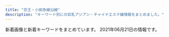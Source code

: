 ```yaml
---
title: "京王・小田急線沿線"
description: "キーワード別にの巨乳アジアン・チャイナエステ嬢情報をまとめました。"
---
```


新着画像と新着キーワードをまとめています。
2021年06月21日の情報です。

<DmmAffiliateIns />
<KeywordTable
  shops={
    [
    {
        "station": "\u8abf\u5e03\u99c5\u5317\u53e3",
        "url": "http://www.fuafua.info/",
        "keywords": {},
        "img_links": [
            "http://www.fuafua.info/images/m2.jpg",
            "http://www.fuafua.info/images/m1.jpg",
            "http://www.fuafua.info/images/mihao.jpg",
            "http://www.fuafua.info/images/maga.png",
            "http://www.fuafua.info/images/r01.jpg",
            "http://www.fuafua.info/images/yuka.jpg",
            "http://www.fuafua.info/images/w-2.jpg",
            "http://www.fuafua.info/images/w-4.jpg",
            "http://www.fuafua.info/images/r02.jpg",
            "http://www.fuafua.info/images/ll.jpg",
            "http://www.fuafua.info/images/r03.jpg",
            "http://www.fuafua.info/images/mobile.jpg",
            "http://www.fuafua.info/images/aym.jpg",
            "http://www.fuafua.info/images/tstaff.jpg"
        ],
        "name": "\u5b89\u5fc3\u5802"
    },
    {
        "keywords": {
            "88": 13,
            "87": 13,
            "92": 26,
            "90": 78,
            "86": 13
        },
        "name": "Lotus \uff5e\u30ed\u30fc\u30bf\u30b9\uff5e",
        "station": "\u8056\u8e5f\u685c\u30f6\u4e18\u99c5\u897f\u53e3",
        "url": "https://tama-mensesthe.com/",
        "img_links": [
            "https://tama-mensesthe.com/button/staff.png",
            "https://tama-mensesthe.com/staff/yumi-l1.jpg",
            "https://tama-mensesthe.com/images/clear.png",
            "https://tama-mensesthe.com/room/esthe2.jpg",
            "https://tama-mensesthe.com/images/header3.png",
            "https://tama-mensesthe.com/staff/miki-l1.jpg",
            "https://tama-mensesthe.com/2020/10/06/mirai-s1.jpg",
            "https://tama-mensesthe.com/room/3-l.jpg",
            "https://tama-mensesthe.com/staff/miki-s1.jpg",
            "https://tama-mensesthe.com/staff/aya-s1.jpg",
            "https://tama-mensesthe.com/staff/momo-l1.jpg",
            "https://tama-mensesthe.com/menu/info.png",
            "https://tama-mensesthe.com/2020/10/06/aya-s1.jpg",
            "https://hamamatsucho-esthe.work/icon/line.png",
            "https://kannai-mensesthe.com/images/footer-l.png",
            "https://tama-mensesthe.com/staff/eri-s1.jpg",
            "https://tama-mensesthe.com/staff/mimi-s1.jpg",
            "https://tama-mensesthe.com/staff/nana-l1.jpg",
            "https://tama-mensesthe.com/staff/momo-s1.jpg",
            "https://tama-mensesthe.com/room/1-l.jpg",
            "https://hamamatsucho-esthe.work/icon/twitter.png",
            "https://tama-mensesthe.com/staff/yumi-s1.jpg",
            "https://tama-mensesthe.com//images/footer-r.png",
            "https://tama-mensesthe.com/staff/yuri-s1.jpg",
            "https://tama-mensesthe.com/button/blog.png",
            "https://tama-mensesthe.com/images/main1.jpg",
            "https://tama-mensesthe.com/staff/yuyu-l1.jpg",
            "https://tama-mensesthe.com/staff/mirai-l1.jpg",
            "https://tama-mensesthe.com/room/4-l.jpg",
            "https://tama-mensesthe.com/link/mens-esthe.png",
            "https://tama-mensesthe.com/room/1-s.jpg",
            "https://tama-mensesthe.com/room/4-s.jpg",
            "https://tama-mensesthe.com/2020/07/04/eri-s1.jpg",
            "https://kannai-mensesthe.com//images/footer-r.png",
            "https://tama-mensesthe.com/staff/yuri-l1.jpg",
            "https://tama-mensesthe.com/room/esthe1.jpg",
            "https://tama-mensesthe.com/menu/home.png",
            "https://tama-mensesthe.com/2020/01/15/momo-s1.jpg",
            "https://tama-mensesthe.com/staff/yuyu-s1.jpg",
            "https://tama-mensesthe.com/menu/blog.png",
            "https://tama-mensesthe.com/staff/momo-s2.jpg",
            "https://tama-mensesthe.com/menu/staff.png",
            "https://tama-mensesthe.com/room/esthe3.jpg",
            "https://tama-mensesthe.com/staff/aya-l1.jpg",
            "https://tama-mensesthe.com/room/2-s.jpg",
            "https://tama-mensesthe.com/staff/mimi-l1.jpg",
            "https://tama-mensesthe.com/button/home.png",
            "https://tama-mensesthe.com/2019/12/25/miki-s1.jpg",
            "https://tama-mensesthe.com/images/flower.png",
            "https://tama-mensesthe.com/room/3-s.jpg",
            "https://tama-mensesthe.com/staff/eri-l1.jpg",
            "https://tama-mensesthe.com/icon/yelp.png",
            "https://tama-mensesthe.com/room/2-l.jpg",
            "https://tama-mensesthe.com/staff/coco-s1.jpg",
            "https://tama-mensesthe.com/staff/mirai-s1.jpg",
            "https://tama-mensesthe.com/images/main-sp.jpg",
            "https://tama-mensesthe.com/staff/nana-s1.jpg",
            "https://tama-mensesthe.com/staff/momo-l2.jpg",
            "https://tama-mensesthe.com/2020/10/24/yumi-s1.jpg",
            "https://tama-mensesthe.com/staff/coco-l1.jpg",
            "https://tama-mensesthe.com/images/footer-l.png",
            "https://hamamatsucho-esthe.work/icon/facebook.png"
        ]
    },
    {
        "station": "\u660e\u5927\u524d\u99c5\u4e2d\u592e\u53e3",
        "img_links": [
            "http://cattleya427.com/lilac/img/image104.jpg",
            "http://cattleya427.com/lilac/img/image139.jpg",
            "http://cattleya427.com/lilac/img/image12.jpg",
            "http://cattleya427.com/lilac/img/image16.jpg",
            "http://cattleya427.com/lilac/img/image109.jpg",
            "http://cattleya427.com/lilac/img/image11.jpg",
            "http://cattleya427.com/lilac/img/image106.jpg",
            "http://cattleya427.com/lilac/img/image13.jpg",
            "http://cattleya427.com/lilac/img/image140.jpg",
            "http://cattleya427.com/lilac/img/image142.jpg",
            "http://cattleya427.com/lilac/img/image105.jpg",
            "http://cattleya427.com/lilac/img/image107.jpg",
            "http://cattleya427.com/lilac/img/image112.jpg",
            "http://cattleya427.com/lilac/img/image108.jpg",
            "http://cattleya427.com/lilac/img/image122.jpg",
            "http://cattleya427.com/lilac/img/image14.jpg",
            "http://cattleya427.com/lilac/img/image111.jpg",
            "http://cattleya427.com/lilac/img/image113.jpg",
            "http://cattleya427.com/lilac/img/image110.jpg",
            "http://cattleya427.com/lilac/img/image125.jpg",
            "http://cattleya427.com/lilac/img/image15.jpg",
            "http://cattleya427.com/lilac/img/image124.jpg",
            "http://cattleya427.com/lilac/img/image141.jpg",
            "http://cattleya427.com/lilac/img/image123.jpg"
        ],
        "keywords": {},
        "name": "Lilac \uff5e\u30e9\u30a4\u30e9\u30c3\u30af\uff5e",
        "url": "http://cattleya427.com/lilac/index.html"
    },
    {
        "url": "http://www.fuwa.work/",
        "keywords": {},
        "img_links": [
            "http://www.fuwa.work/images/sys1.jpg",
            "http://www.fuwa.work/img/mimi1.jpg",
            "http://www.fuwa.work/staff/mimi.jpg",
            "http://www.fuwa.work/img/miki1.jpg",
            "http://www.fuwa.work/images/int1.png",
            "http://www.fuwa.work/images/mobile.jpg",
            "http://www.fuwa.work/images/sys2.jpg",
            "http://www.fuwa.work/images/sys4.png",
            "http://www.fuwa.work/images/info.png",
            "http://www.fuwa.work/images/staff_t.png",
            "http://www.fuwa.work/images/sys3.jpg",
            "http://www.fuwa.work/images/interior_t.png",
            "http://www.fuwa.work/img/risan1.jpg",
            "http://www.fuwa.work/staff/miki.jpg",
            "http://www.fuwa.work/img/moe1.jpg",
            "http://www.fuwa.work/images/line.png",
            "http://www.fuwa.work/img/moe2.jpg",
            "http://www.fuwa.work/images/rec.jpg",
            "http://www.fuwa.work/images/int2.png",
            "http://www.fuwa.work/staff/moe.jpg",
            "http://www.fuwa.work/img/risan2.jpg",
            "http://www.fuwa.work/images/news.jpg",
            "http://www.fuwa.work/images/head.jpg",
            "http://www.fuwa.work/staff/risan.jpg"
        ],
        "name": "Olive \uff5e\u30aa\u30ea\u30fc\u30d6\uff5e",
        "station": "\u5e9c\u4e2d\u99c5\u5317\u53e3"
    },
    {
        "name": "Hi Baby \u30cf\u30a4\u30d9\u30a4\u30d3\u30fc",
        "station": "\u5411\u30f6\u4e18\u904a\u5712\u99c5\u5317\u53e3",
        "keywords": {
            "87": 32,
            "D": 64,
            "88": 8,
            "86": 8,
            "85": 16
        },
        "url": "http://www.hibaby.mensest.com/",
        "img_links": [
            "http://www.hibaby.mensest.com/files/002.jpg",
            "http://www.hibaby.mensest.com/images/s_pickup.png",
            "http://www.hibaby.mensest.com/files/004.jpg",
            "http://www.hibaby.mensest.com/images/m3.jpg",
            "http://www.hibaby.mensest.com/images/slider-img001.jpg",
            "http://www.hibaby.mensest.com/images/m1.jpg",
            "http://www.hibaby.mensest.com/images/slider-img002.jpg",
            "http://www.hibaby.mensest.com/files/007.jpg",
            "http://www.hibaby.mensest.com/images/m2.jpg",
            "http://www.hibaby.mensest.com/images/m6.jpg",
            "http://www.hibaby.mensest.com/images/s_message.png",
            "http://www.hibaby.mensest.com/images/m4.jpg",
            "http://www.hibaby.mensest.com/files/006.jpg",
            "http://www.hibaby.mensest.com/files/003.jpg",
            "http://www.hibaby.mensest.com/files/005.jpg",
            "http://www.hibaby.mensest.com/files/001.jpg",
            "http://www.hibaby.mensest.com/images/s_news.png",
            "http://www.hibaby.mensest.com/files/008.jpg",
            "http://www.hibaby.mensest.com/images/s_top_therapist.png"
        ]
    },
    {
        "station": "\u7b39\u585a\u99c5\u5317\u53e3",
        "name": "\u3046\u3055\u304e",
        "keywords": {
            "C": 10,
            "85": 1,
            "86": 2,
            "D": 3
        },
        "img_links": [
            "http://lululeira.xyz/style/images/mobile.jpg",
            "http://lululeira.xyz/style/images/room3.jpg",
            "http://lululeira.xyz/style/images/bj3.png",
            "http://lululeira.xyz/uploads/210617/1-21061G41203212.jpg",
            "http://lululeira.xyz/style/images/room2.jpg",
            "http://lululeira.xyz/uploads/210617/1-21061G41340L4.jpg",
            "http://lululeira.xyz/style/images/top.png",
            "http://lululeira.xyz/html/dianna_jing/images/room5.jpg",
            "http://lululeira.xyz/style/images/girl-z1.jpg",
            "http://lululeira.xyz/style/images/end.jpg",
            "http://lululeira.xyz/style/images/room4.jpg",
            "http://lululeira.xyz/style/images/room1.jpg",
            "http://lululeira.xyz/style/images/girl-z2.jpg",
            "http://lululeira.xyz/style/images/staff_line.png",
            "http://lululeira.xyz/uploads/210617/1-21061G41249407.jpg",
            "http://lululeira.xyz/style/images/dt.jpg"
        ],
        "url": "http://lululeira.xyz/"
    },
    {
        "name": "\u30b9\u30df\u30ec",
        "url": "http://simiru.work/",
        "img_links": [
            "http://simiru.work/uploads/allimg/210317/1-21031GA150.jpg",
            "http://simiru.work/uploads/allimg/210317/1-21031GA253.jpg",
            "http://simiru.work/uploads/200706/1-200F616262aV.jpg",
            "http://simiru.work/uploads/allimg/210317/1-21031GA417.jpg",
            "http://simiru.work/uploads/210317/1-21031GA244V4.jpg",
            "http://simiru.work/uploads/210618/1-21061Q00055291.jpg",
            "http://simiru.work/uploads/210618/1-21061Q044225H.jpg",
            "http://simiru.work/uploads/allimg/210217/1-21021G45S1.jpg",
            "http://simiru.work/uploads/200706/1-200F6162531Y9.png",
            "http://simiru.work/uploads/200707/1-200FG022542H.jpg",
            "http://simiru.work/uploads/210317/1-21031GA143332.jpg",
            "http://simiru.work/uploads/200706/1-200F6153052L7.jpg",
            "http://simiru.work/uploads/210618/1-21061Q04331450.jpg",
            "http://simiru.work/webstyle/gobottom.png",
            "http://simiru.work/uploads/allimg/210217/1-21021G45911.jpg",
            "http://simiru.work/uploads/210217/1-21021G45Q5O1.jpg",
            "http://simiru.work/uploads/210317/1-21031GT511233.jpg",
            "http://simiru.work/uploads/200706/1-200F6162A1116.jpg",
            "http://simiru.work/uploads/210217/1-21021G45JWU.jpg",
            "http://simiru.work/uploads/210217/1-21021G45Z0R1.jpg",
            "http://simiru.work/uploads/allimg/210217/1-21021G45K7.jpg"
        ],
        "keywords": {
            "86": 2,
            "D": 3,
            "88": 10,
            "E": 9
        },
        "station": "\u767b\u6238\u99c5\u751f\u7530\u7dd1\u5730\u53e3"
    },
    {
        "station": "\u8056\u8e5f\u685c\u30f6\u4e18\u99c5\u6771\u53e3",
        "keywords": {
            "87": 6,
            "E": 4,
            "D": 2
        },
        "img_links": [
            "http://soleil.ebb.jp/top.png",
            "http://soleil.ebb.jp/s_news.jpg",
            "http://soleil.ebb.jp/end.png",
            "http://soleil.ebb.jp/2/uploadimg/1617698276.jpg",
            "http://soleil.ebb.jp/2/uploadimg/1617698425.jpg",
            "http://soleil.ebb.jp/ryoukihyo.png",
            "http://soleil.ebb.jp/mens-esthe1.png",
            "http://soleil.ebb.jp/int1.png",
            "http://soleil.ebb.jp/nbj2.jpg",
            "http://soleil.ebb.jp/s_staff.jpg",
            "http://soleil.ebb.jp/2/uploadimg/1623584218.jpg"
        ],
        "name": "SOLEIL \uff5e\u30bd\u30ec\u30a4\u30e6\uff5e",
        "url": "http://soleil.ebb.jp/"
    },
    {
        "img_links": [
            "http://pandora.estheya.com/css/staff/staff05.jpg",
            "http://pandora.estheya.com/css/nav/nav-002.jpg",
            "http://pandora.estheya.com/css/staff/staff04.jpg",
            "http://pandora.estheya.com/css/nav/nav-003.jpg",
            "http://pandora.estheya.com/css/staff/staff06.jpg",
            "http://pandora.estheya.com/css/nav/nav-004.jpg",
            "http://pandora.estheya.com/css/osusume01.jpg",
            "http://pandora.estheya.com/css/baner.jpg",
            "http://pandora.estheya.com/css/tel.png",
            "http://pandora.estheya.com/css/nav/nav-005.jpg",
            "http://pandora.estheya.com/css/nav/nav-001.jpg",
            "http://pandora.estheya.com/css/nav/nav-006.jpg",
            "http://pandora.estheya.com/css/staff/staff02.jpg",
            "http://pandora.estheya.com/css/cam01.jpg",
            "http://pandora.estheya.com/css/top-left02.jpg",
            "http://pandora.estheya.com/css/staff/staff07.jpg"
        ],
        "keywords": {
            "88": 1,
            "91": 1,
            "90": 1,
            "E": 3,
            "C": 2,
            "92": 1,
            "87": 1
        },
        "name": "Pandora -\u30d1\u30f3\u30c9\u30e9-",
        "station": "\u8abf\u5e03\u99c5\u5317\u53e3",
        "url": "http://pandora.estheya.com/"
    },
    {
        "url": "https://dear.ests.jp/",
        "keywords": {
            "F": 3,
            "\u30bb\u30af\u30b7\u30fc": 1,
            "C": 3,
            "\u5de8\u4e73": 1,
            "E": 3,
            "\u4e73": 1,
            "D": 8
        },
        "img_links": [
            "https://dear.ests.jp/photos/sites/49/2021/04/2021042000340375.jpeg",
            "https://dear.ests.jp/photos/sites/49/2021/04/2021041513593722.jpeg",
            "https://dear.ests.jp/images/paypay.jpg",
            "https://dear.ests.jp/photos/sites/49/2021/04/2021041216053062.jpg",
            "https://dear.ests.jp/images/amore.jpg",
            "https://dear.ests.jp/images/staff0.jpg",
            "https://dear.ests.jp/photos/sites/49/2021/04/2021041319465766.jpeg",
            "https://dear.ests.jp/photos/sites/49/2021/05/2021051715055993.jpeg",
            "https://dear.ests.jp/photos/sites/49/2021/05/2021050810150376.jpeg",
            "https://dear.ests.jp/images/member.jpg",
            "https://esta-kanto.com/img/kanto/esta-200_40.jpg",
            "https://dear.ests.jp/photos/sites/49/2021/04/2021041511140229.jpeg",
            "https://dear.ests.jp/photos/sites/49/2021/04/2021042601291034.jpeg",
            "https://dear.ests.jp/photos/sites/49/2021/04/2021041513454813.jpeg",
            "https://dear.ests.jp/photos/sites/49/2021/04/2021042600463028.jpeg",
            "https://dear.ests.jp/images/top.jpg",
            "https://dear.ests.jp/photos/sites/49/2021/04/2021041511095279.jpeg",
            "https://dear.ests.jp/photos/sites/49/2021/04/2021042615175874.jpeg",
            "https://dear.ests.jp/images/info2.jpg",
            "https://dear.ests.jp/images/bj1.jpg",
            "https://dear.ests.jp/images/s_link.jpg",
            "https://dear.ests.jp/photos/sites/49/2021/04/2021041913195348.jpeg",
            "https://dear.ests.jp/images/bj3.jpg",
            "https://dear.ests.jp/photos/sites/49/2021/06/2021062201081467.jpeg",
            "https://dear.ests.jp/photos/sites/49/2021/06/2021060318563698.jpeg",
            "https://dear.ests.jp/images/s_staff.jpg",
            "https://dear.ests.jp/photos/sites/49/2021/04/2021041901291776.jpeg",
            "https://dear.ests.jp/photos/sites/49/2021/05/2021051114140830.jpeg",
            "https://dear.ests.jp/photos/sites/49/2021/04/2021042700265716.jpeg",
            "https://dear.ests.jp/photos/sites/49/2021/05/2021052514195070.jpeg",
            "https://dear.ests.jp/photos/sites/49/2021/05/2021051414211872.jpeg",
            "https://dear.ests.jp/images/1.jpg",
            "https://dear.ests.jp/photos/sites/49/2021/05/2021052413183715.jpeg",
            "https://dear.ests.jp/photos/sites/49/2021/06/202106020238508.jpeg",
            "https://dear.ests.jp/images/s_info.jpg",
            "https://dear.ests.jp/images/link2.jpg"
        ],
        "name": "Dear",
        "station": "\u5e9c\u4e2d\u99c5"
    },
    {
        "url": "http://www.fairies.work/",
        "keywords": {},
        "station": "\u767b\u6238\u99c5\u591a\u6469\u5ddd\u53e3",
        "img_links": [
            "http://www.fairies.work/images/staff/sample_image.png",
            "http://www.fairies.work/images/staff/sara.jpg",
            "http://www.fairies.work/images/common/side_bnr_02.png",
            "http://www.fairies.work/images/staff/aya.jpg",
            "http://www.fairies.work/images/staff/mirai.jpg",
            "http://www.fairies.work/images/staff/yuyu.jpg",
            "http://www.fairies.work/images/gallery/image_06.png",
            "http://www.fairies.work/images/home/image_02.png",
            "http://www.fairies.work/images/home/home_bnr_03b.png",
            "http://www.fairies.work/images/gallery/image_02.png",
            "http://www.fairies.work/images/home/home_btn_off.png",
            "http://www.fairies.work/images/staff/ayumi.jpg",
            "http://www.fairies.work/images/home/home_bnr_02.png",
            "http://www.fairies.work/images/home/image_03.png",
            "http://www.fairies.work/images/staff/arisa.jpg",
            "http://www.fairies.work/images/gallery/image_08.png",
            "http://www.fairies.work/images/staff/yui.jpg",
            "http://www.fairies.work/images/staff/koko.jpg",
            "http://www.fairies.work/images/gallery/image_05.png",
            "http://www.fairies.work/images/staff/hana.jpg",
            "http://www.fairies.work/images/home/image_01.png",
            "http://www.fairies.work/images/home/home_bnr_04d.png",
            "http://www.fairies.work/images/staff/ruru.jpg",
            "http://www.fairies.work/images/gallery/image_07.png",
            "http://www.fairies.work/images/gallery/image_03.png",
            "http://www.fairies.work/images/gallery/image_04.png",
            "http://www.fairies.work/images/gallery/image_01.png",
            "http://www.fairies.work/images/staff/sati.jpg",
            "http://www.fairies.work/images/staff/yuna.jpg"
        ],
        "name": "FAIRIES\uff5e\u30d5\u30a7\u30a2\u30ea\u30fc\u30ba\uff5e"
    },
    {
        "station": "\u5e9c\u4e2d\u99c5\u5357\u53e3",
        "name": "\u30a2\u30ed\u30de\u30b8\u30e5\u30e9\u30af",
        "keywords": {
            "C": 22,
            "83": 5,
            "87": 5,
            "88": 5,
            "85": 12,
            "86": 9,
            "E": 5,
            "D": 26
        },
        "img_links": [
            "http://lucky-one.jpn.mn/photos/sites/44/2021/04/202104080940066.jpg",
            "http://lucky-one.jpn.mn/photos/sites/44/2021/04/202104080943116.jpg",
            "http://lucky-one.jpn.mn/photos/sites/44/2021/04/2021040809393275.jpg",
            "http://lucky-one.jpn.mn/photos/sites/44/2021/04/2021040809384593.jpg",
            "http://lucky-one.jpn.mn/photos/sites/44/2021/04/2021040809431373.jpg",
            "http://lucky-one.jpn.mn/images/themes/blue/s_staff.png",
            "http://lucky-one.jpn.mn/photos/sites/44/2021/04/2021040809375410.jpg",
            "http://lucky-one.jpn.mn/images/themes/blue/mobile.jpg",
            "http://lucky-one.jpn.mn/photos/sites/44/2021/04/2021040809572110.jpg",
            "http://lucky-one.jpn.mn/images/themes/blue/s_zysx.png",
            "http://lucky-one.jpn.mn/photos/sites/44/2021/04/2021040809431618.jpg",
            "http://lucky-one.jpn.mn/images/themes/blue/no1.png",
            "http://lucky-one.jpn.mn/images/themes/blue/no2.png",
            "http://lucky-one.jpn.mn/images/themes/blue/s_news.png",
            "http://lucky-one.jpn.mn/images/themes/blue/s_link.png",
            "http://lucky-one.jpn.mn/images/room3.jpg",
            "http://lucky-one.jpn.mn/photos/sites/44/2021/04/2021040809431450.jpg",
            "http://lucky-one.jpn.mn/images/themes/blue/line.png",
            "http://lucky-one.jpn.mn/photos/sites/44/2021/04/2021040809393049.jpg",
            "http://lucky-one.jpn.mn/photos/sites/44/2021/04/2021040809431346.jpg",
            "http://lucky-one.jpn.mn/images/room4.jpg",
            "http://lucky-one.jpn.mn/images/room1.jpg",
            "http://lucky-one.jpn.mn/images/themes/blue/s_ranking.png",
            "http://lucky-one.jpn.mn/photos/sites/44/2021/04/202104080937565.jpg",
            "http://lucky-one.jpn.mn/photos/sites/44/2021/04/2021040809404287.jpg",
            "http://lucky-one.jpn.mn/images/themes/blue/s_pickup.png",
            "http://lucky-one.jpn.mn/images/themes/blue/s_newface.png",
            "http://lucky-one.jpn.mn/photos/sites/44/2021/04/2021040809411939.jpg",
            "http://lucky-one.jpn.mn/photos/sites/44/2021/04/2021040809380020.jpg",
            "http://lucky-one.jpn.mn/photos/sites/44/2021/04/2021040809375736.jpg",
            "http://lucky-one.jpn.mn/images/room2.jpg",
            "http://lucky-one.jpn.mn/images/themes/blue/r3.jpg"
        ],
        "url": "http://lucky-one.jpn.mn/"
    },
    {
        "station": "\u7b39\u585a\u99c5\u5317\u53e3",
        "name": "\u30de\u30ab\u30ed\u30f3",
        "keywords": {},
        "img_links": [],
        "url": "https://es.eoeoco.com/"
    },
    {
        "name": "\u7d4c\u7d61\u5802",
        "url": "http://noborito-garden.net/",
        "station": "\u6885\u30f6\u4e18\u99c5",
        "keywords": {
            "86": 10,
            "C": 23
        },
        "img_links": [
            "http://noborito-garden.net/images/room3.jpg",
            "http://noborito-garden.net/images/room1.jpg",
            "http://noborito-garden.net/images/staff3.jpg",
            "http://noborito-garden.net/images/s_chedule.jpg",
            "http://noborito-garden.net/images/s_news.jpg",
            "http://noborito-garden.net/images/girl-z1.jpg",
            "http://noborito-garden.net/images/staff4.jpg",
            "http://noborito-garden.net/images/tel.jpg",
            "http://noborito-garden.net/images/s_link.jpg",
            "http://noborito-garden.net/images/mobile.jpg",
            "http://noborito-garden.net/images/girl-z2.jpg",
            "http://noborito-garden.net/images/room2.jpg",
            "http://noborito-garden.net/images/room4.jpg",
            "http://noborito-garden.net/images/staff2.jpg",
            "http://noborito-garden.net/images/staff1.jpg",
            "http://noborito-garden.net/images/nei_bj2.jpg",
            "http://noborito-garden.net/images/s_staff.jpg",
            "http://noborito-garden.net/images/staff0.jpg",
            "http://noborito-garden.net/images/movie.jpg"
        ]
    },
    {
        "img_links": [
            "http://cure-as.ests.jp/images/2.jpg",
            "http://cure-as.ests.jp/images/1.jpg",
            "http://cure-as.ests.jp/photos/sites/27/2019/03/201903261030333.jpg",
            "http://cure-as.ests.jp/photos/sites/27/2019/05/201905161429354.jpg",
            "http://cure-as.ests.jp/images/info.jpg",
            "http://cure-as.ests.jp/images/s_reruit.png",
            "http://cure-as.ests.jp/images/top1.jpg",
            "http://cure-as.ests.jp/images/mobile.jpg",
            "http://cure-as.ests.jp/images/news11.jpg",
            "http://cure-as.ests.jp/photos/sites/27/2019/09/2019090515360480.jpg",
            "http://cure-as.ests.jp/images/top.jpg",
            "http://cure-as.ests.jp/photos/sites/27/2018/10/2018102015260524.jpg",
            "http://cure-as.ests.jp/images/photo.png",
            "http://cure-as.ests.jp/photos/sites/27/2019/12/2019122512063341.jpg",
            "http://cure-as.ests.jp/images/s_staff.png",
            "http://cure-as.ests.jp/photos/sites/27/2019/07/2019070118583389.jpg",
            "http://cure-as.ests.jp/images/news.png",
            "http://cure-as.ests.jp/photos/sites/27/2020/06/2020060319010741.jpg"
        ],
        "keywords": {
            "83": 6,
            "85": 12,
            "F": 12,
            "90": 6,
            "87": 6,
            "D": 24,
            "C": 6,
            "84": 12
        },
        "station": "\u4e0b\u9ad8\u4e95\u6238\u99c5\u897f\u53e3",
        "url": "http://cure-as.ests.jp/",
        "name": "\u30ad\u30e5\u30a2\u30e9\u30b9"
    },
    {
        "keywords": {
            "86": 10,
            "D": 12,
            "C": 16,
            "85": 5
        },
        "station": "\u767b\u6238\u99c5\u591a\u6469\u5ddd\u53e3",
        "url": "http://scure.work/",
        "img_links": [
            "http://scure.work/templates_c/e3s.jpg",
            "http://scure.work/templates_c/e2s.jpg",
            "http://scure.work/staff/koko1.jpg",
            "http://scure.work/img/banner/info.jpg",
            "http://scure.work/img/footer/tel.png",
            "http://scure.work/staff/yuna1.jpg",
            "http://scure.work/img/recruit/topimage.jpg",
            "http://scure.work/templates_c/e1s.jpg",
            "http://scure.work/templates_c/e2.jpg",
            "http://scure.work/img/icon/close.png",
            "http://scure.work/templates_c/e1.jpg",
            "http://scure.work/staff/sora1.jpg",
            "http://scure.work/img/header/tel_s.png",
            "http://scure.work/templates_c/e3.jpg",
            "http://scure.work/img/banner/rec.jpg",
            "http://scure.work/img/header/tel.png"
        ],
        "name": "Sucre -\u30b9\u30af\u30ec-"
    },
    {
        "keywords": {
            "D": 1,
            "89": 1,
            "E": 1,
            "87": 1,
            "C": 1,
            "90": 1
        },
        "station": "\u5343\u6b73\u70cf\u5c71\u99c5\u5317\u53e3",
        "url": "http://nene.est888.com/",
        "name": "NeNe\uff5e\u306d\u306d",
        "img_links": [
            "http://nene.est888.com/css/osusume02.jpg",
            "http://nene.est888.com/css/top01.png",
            "http://nene.est888.com/css/tel.png",
            "http://nene.est888.com/css/staff/staff01.jpg",
            "http://nene.est888.com/css/nav/nav-002.png",
            "http://nene.est888.com/css/nav/nav-004.png",
            "http://nene.est888.com/css/nav/nav-005.png",
            "http://nene.est888.com/css/nav/nav-006.png",
            "http://nene.est888.com/css/staff/staff02.jpg",
            "http://nene.est888.com/css/nav/nav-001.png",
            "http://nene.est888.com/css/nav/nav-003.png",
            "http://nene.est888.com/css/staff/staff03.jpg"
        ]
    },
    {
        "station": "\u5343\u6b73\u70cf\u5c71\u99c5\u5317\u53e3",
        "url": "http://massage-est.xyz/",
        "img_links": [
            "http://massage-est.xyz/images/cg02.jpg",
            "http://massage-est.xyz/images/cg031.jpg",
            "http://massage-est.xyz/images/cg01.jpg",
            "http://massage-est.xyz/images/cg071.jpg",
            "http://massage-est.xyz/images/top.png",
            "http://massage-est.xyz/images/cg061.jpg",
            "http://massage-est.xyz/images/cg09.jpg",
            "http://massage-est.xyz/images/cg021.jpg",
            "http://massage-est.xyz/images/qr.jpg",
            "http://massage-est.xyz/images/cg011.jpg",
            "http://massage-est.xyz/images/cg12.jpg",
            "http://massage-est.xyz/images/cg08.jpg",
            "http://massage-est.xyz/images/cg081.jpg",
            "http://massage-est.xyz/images/sys.jpg",
            "http://massage-est.xyz/images/cg06.jpg",
            "http://massage-est.xyz/images/up_100_1_0.jpg",
            "http://massage-est.xyz/images/cg13.jpg",
            "http://massage-est.xyz/images/spacer300x450.png",
            "http://massage-est.xyz/images/cg07.jpg",
            "http://massage-est.xyz/images/cg10.jpg",
            "http://massage-est.xyz/images/spacer900x360.png",
            "http://massage-est.xyz/images/top2.png",
            "http://massage-est.xyz/images/cg11.jpg",
            "http://massage-est.xyz/images/cg04.jpg",
            "http://massage-est.xyz/images/cg03.jpg",
            "http://massage-est.xyz/images/cg05.jpg",
            "http://massage-est.xyz/images/cg091.jpg",
            "http://massage-est.xyz/images/cg051.jpg"
        ],
        "name": "\u6df1\u4e95\u6c37\u306e\u56fd",
        "keywords": {
            "86": 91,
            "E": 14,
            "D": 77
        }
    },
    {
        "img_links": [
            "http://esthegt.xyz/yac/girl/g08.png",
            "http://esthegt.xyz/yac/images/button-5.png",
            "http://esthegt.xyz/yac/images/bar-2.png",
            "http://esthegt.xyz/yac/images/bar-3.png",
            "http://esthegt.xyz/yac/images/button-4.png",
            "http://esthegt.xyz/yac/images/button-6.png",
            "http://esthegt.xyz/yac/girl/7.jpg",
            "http://esthegt.xyz/yac/images/bar-5.png",
            "http://esthegt.xyz/yac/images/tt.png",
            "http://esthegt.xyz/yac/images/bar-4.png",
            "http://esthegt.xyz/yac/images/button-1.png",
            "http://esthegt.xyz/yac/girl/g07.png",
            "http://esthegt.xyz/yac/images/bar-1.png",
            "http://esthegt.xyz/yac/images/button-3.png",
            "http://esthegt.xyz/yac/images/button-2.png",
            "http://esthegt.xyz/yac/images/footer.png",
            "http://esthegt.xyz/yac/girl/9.jpg",
            "http://esthegt.xyz/yac/girl/g11.png",
            "http://esthegt.xyz/yac/images/bar-6.png",
            "http://esthegt.xyz/yac/girl/8.jpg",
            "http://esthegt.xyz/yac/girl/11.jpg"
        ],
        "keywords": {},
        "name": "\u3084\u3059\u3089\u304e",
        "url": "http://esthegt.xyz/yac/",
        "station": "\u8abf\u5e03\u99c5\u6771\u53e3"
    },
    {
        "img_links": [
            "http://sasazukaamanda.xyz/images/call.png",
            "http://sasazukaamanda.xyz/css/osusume01.jpg",
            "http://sasazukaamanda.xyz/css/top03.jpg",
            "http://sasazukaamanda.xyz/css/staff/staff02.jpg",
            "http://sasazukaamanda.xyz/css/m-head.jpg",
            "http://sasazukaamanda.xyz/css/staff/staff01.jpg",
            "http://sasazukaamanda.xyz/css/staff/staff03.jpg",
            "http://sasazukaamanda.xyz/css/foot.jpg",
            "http://sasazukaamanda.xyz/css/osusume03.jpg",
            "http://sasazukaamanda.xyz/css/osusume02.jpg",
            "http://sasazukaamanda.xyz/css/top02.jpg",
            "http://sasazukaamanda.xyz/css/top01.jpg"
        ],
        "name": "\u30a2\u30de\u30f3\u30c0",
        "keywords": {},
        "station": "\u7b39\u585a\u99c5",
        "url": "http://sasazukaamanda.xyz/"
    },
    {
        "keywords": {
            "88": 6,
            "86": 2,
            "83": 3,
            "84": 9,
            "85": 3
        },
        "url": "http://space.iyasi.me/",
        "img_links": [
            "http://space.iyasi.me/images/staff_bj4.png",
            "http://space.iyasi.me/layer/images/top/top_02.jpg",
            "http://space.iyasi.me/images/staff17a.jpg",
            "http://space.iyasi.me/layer/images/top/top_03.jpg",
            "http://space.iyasi.me/layer/images/top/top_05.jpg",
            "http://space.iyasi.me/layer/images/top/top_04.jpg",
            "http://space.iyasi.me/images/ser4.jpg",
            "http://space.iyasi.me/layer/images/top.jpg",
            "http://space.iyasi.me/images/staff20a.jpg",
            "http://space.iyasi.me/images/1.jpg",
            "http://space.iyasi.me/layer/images/top/top_01.jpg",
            "http://space.iyasi.me/images/top2.jpg",
            "http://space.iyasi.me/images/staff_bj1.png",
            "http://space.iyasi.me/images/staff16a.jpg",
            "http://space.iyasi.me/images/s_info.png",
            "http://space.iyasi.me/images/staff18a.jpg",
            "http://space.iyasi.me/images/staff16b.jpg",
            "http://space.iyasi.me/images/wenzi-staff.png",
            "http://space.iyasi.me/images/ser2.jpg",
            "http://space.iyasi.me/images/staff21a.jpg",
            "http://space.iyasi.me/images/s_service.png",
            "http://space.iyasi.me/images/ser3.jpg",
            "http://space.iyasi.me/layer/images/top/top_06.jpg",
            "http://space.iyasi.me/images/staff1a.jpg",
            "http://space.iyasi.me/images/ser1.jpg",
            "http://space.iyasi.me/images/staff22a.jpg",
            "http://space.iyasi.me/images/staff1.jpg",
            "http://space.iyasi.me/images/top1.jpg",
            "http://space.iyasi.me/images/staff7.jpg",
            "http://space.iyasi.me/images/staff13a.jpg",
            "http://space.iyasi.me/images/info.png",
            "http://space.iyasi.me/layer/images/top/top_08.png"
        ],
        "station": "\u8056\u8e5f\u685c\u30f6\u4e18\u99c5\u6771\u53e3",
        "name": "\u7652\u3057\u7a7a\u9593"
    },
    {
        "keywords": {
            "E": 4,
            "86": 1,
            "D": 36
        },
        "img_links": [
            "http://massage-relax.pink/images/ttl-pickupt.png",
            "http://massage-relax.pink/images/bnr-sp-campaign01.jpg",
            "http://massage-relax.pink/images/ttl-qr.png",
            "http://massage-relax.pink/images/ttl-conceptt.png",
            "http://massage-relax.pink/images/ttl-concept2t.png",
            "http://massage-relax.pink/images/cg03.jpg",
            "http://massage-relax.pink/images/cg08.jpg",
            "http://massage-relax.pink/images/ttl-informationt.png",
            "http://massage-relax.pink/images/ttl-concept2.png",
            "http://massage-relax.pink/images/txt-footer-copyright.png",
            "http://massage-relax.pink/images/img-therapistt.jpg",
            "http://massage-relax.pink/images/img-link.jpg",
            "http://massage-relax.pink/images/bg-image-consept.png",
            "http://massage-relax.pink/images/ttl-pickup.png",
            "http://massage-relax.pink/images/img-linkt.jpg",
            "http://massage-relax.pink/images/img-header-mainvisual01.jpg",
            "http://massage-relax.pink/images/qr.jpg",
            "http://massage-relax.pink/images/ttl-information.png",
            "http://massage-relax.pink/images/cg12.jpg",
            "http://massage-relax.pink/images/cg11.jpg",
            "http://massage-relax.pink/images/txt-header-phone.png",
            "http://massage-relax.pink/images/cg09.jpg",
            "http://massage-relax.pink/images/bg-image-consept02.png",
            "http://massage-relax.pink/images/acc.jpg",
            "http://massage-relax.pink/images/cg02.jpg",
            "http://massage-relax.pink/images/cg05.jpg",
            "http://massage-relax.pink/images/ttl-therapist.png",
            "http://massage-relax.pink/images/ttl-qrf.png",
            "http://massage-relax.pink/images/txt-header-storeinfo.png",
            "http://massage-relax.pink/images/cg10.jpg",
            "http://massage-relax.pink/images/ttl-qrt.png",
            "http://massage-relax.pink/images/img-therapist.jpg",
            "http://massage-relax.pink/images/img-header-mainvisual01t.jpg",
            "http://massage-relax.pink/images/ttl-concept.png",
            "http://massage-relax.pink/images/txt-header-phonet.png",
            "http://massage-relax.pink/images/cg07.jpg",
            "http://massage-relax.pink/images/cg01.jpg",
            "http://massage-relax.pink/images/bnr-campaign01.jpg",
            "http://massage-relax.pink/images/ttl-link.png"
        ],
        "station": "\u660e\u5927\u524d\u99c5\u4e2d\u592e\u53e3",
        "url": "http://massage-relax.pink/",
        "name": "U\uff06ME"
    },
    {
        "station": "\u7a32\u7530\u5824\u99c5",
        "url": "http://yumera.work/",
        "name": "\u96ea\u306e\u5a18",
        "keywords": {
            "E": 4,
            "C": 2,
            "87": 4,
            "89": 2,
            "85": 2,
            "D": 2,
            "86": 2,
            "F": 2
        },
        "img_links": [
            "http://yumera.work/girls/aki1.jpg",
            "http://yumera.work/girls/mei1.jpg",
            "http://yumera.work/girls/mei_s.jpg",
            "http://yumera.work/img/noimg/04.jpg",
            "http://yumera.work/img/noimg/05.jpg",
            "http://yumera.work/girls/aki_s.jpg",
            "http://yumera.work/girls/ruru_s.jpg",
            "http://yumera.work/girls/mika1.jpg",
            "http://yumera.work/img/all/loader.png",
            "http://yumera.work/girls/mika_s.jpg",
            "http://yumera.work/girls/ruru1.jpg",
            "http://yumera.work/img/noimg/03.jpg"
        ]
    },
    {
        "keywords": {
            "89": 3,
            "D": 3
        },
        "name": "\u3082\u3082\u3053",
        "url": "http://momo.relaxnabi.com/",
        "img_links": [
            "http://momo.relaxnabi.com/css/staff/staff02.jpg",
            "http://momo.relaxnabi.com/css/nav/nav-005.png",
            "http://momo.relaxnabi.com/css/nav/nav-002.png",
            "http://momo.relaxnabi.com/css/tel.png",
            "http://momo.relaxnabi.com/css/c01.png",
            "http://momo.relaxnabi.com/css/nav/nav-003.png",
            "http://momo.relaxnabi.com/css/nav/nav-001.png",
            "http://momo.relaxnabi.com/css/nav/nav-006.png",
            "http://momo.relaxnabi.com/css/topbottom.png",
            "http://momo.relaxnabi.com/css/staff/staff03.jpg",
            "http://momo.relaxnabi.com/css/huabian.jpg",
            "http://momo.relaxnabi.com/css/nav/nav-004.png",
            "http://momo.relaxnabi.com/css/staff/staff01.jpg"
        ],
        "station": "\u5411\u30f6\u4e18\u904a\u5712\u99c5"
    },
    {
        "keywords": {
            "D": 15,
            "C": 9
        },
        "url": "https://s-botan.tokyo/",
        "img_links": [
            "https://s-botan.tokyo/wp-content/themes/este/img/top-img02.png",
            "https://s-botan.tokyo/wp-content/themes/este/img/3.jpg",
            "https://s-botan.tokyo/wp-content/uploads/2020/02/5botan.jpg",
            "https://s-botan.tokyo/wp-content/uploads/2020/02/12botan.jpg",
            "https://s-botan.tokyo/wp-content/themes/este/img/tel_footer.png",
            "https://s-botan.tokyo/wp-content/uploads/2020/02/9botan.jpg",
            "https://s-botan.tokyo/wp-content/themes/este/img/top-img01a.png",
            "https://s-botan.tokyo/wp-content/uploads/2020/02/14botan.jpg",
            "https://s-botan.tokyo/wp-content/themes/este/img/tel_header.png",
            "https://s-botan.tokyo/wp-content/themes/este/img/call.png",
            "https://s-botan.tokyo/wp-content/uploads/2020/02/13botan.jpg",
            "https://s-botan.tokyo/wp-content/themes/este/img/1.jpg",
            "https://s-botan.tokyo/wp-content/themes/este/img/top-img01b.png",
            "https://s-botan.tokyo/wp-content/uploads/2020/02/16botan.jpg",
            "https://s-botan.tokyo/wp-content/uploads/2020/02/11botan.jpg",
            "https://s-botan.tokyo/wp-content/themes/este/img/top-img05.png",
            "https://s-botan.tokyo/wp-content/themes/este/img/2.jpg",
            "https://s-botan.tokyo/wp-content/uploads/2020/02/15botan.jpg",
            "https://s-botan.tokyo/wp-content/themes/este/img/top-img01.png",
            "https://s-botan.tokyo/wp-content/themes/este/img/4.jpg"
        ],
        "station": "\u6210\u57ce\u5b66\u5712\u524d\u99c5",
        "name": "\u30dc\u30bf\u30f3"
    },
    {
        "keywords": {
            "88": 6,
            "87": 6,
            "E": 6,
            "90": 2,
            "D": 6,
            "F": 2
        },
        "img_links": [
            "http://hatagayalove.xyz/images/news1.jpg",
            "http://hatagayalove.xyz/images/pick.jpg",
            "http://hatagayalove.xyz/files/003-0238e3.jpg",
            "http://hatagayalove.xyz/images/top60df.jpg",
            "http://hatagayalove.xyz/files/020caf5.jpg",
            "http://hatagayalove.xyz/files/002b7ea.jpg",
            "http://hatagayalove.xyz/images/bjs3.jpg",
            "http://hatagayalove.xyz/files/023d289.jpg",
            "http://hatagayalove.xyz/images/topb7ea.jpg",
            "http://hatagayalove.xyz/files/019b7ea.jpg",
            "http://hatagayalove.xyz/files/021b7ea.jpg",
            "http://hatagayalove.xyz/images/topcaf5.jpg",
            "http://hatagayalove.xyz/images/topf705.jpg",
            "http://hatagayalove.xyz/files/003caf5.jpg",
            "http://hatagayalove.xyz/files/002-02d289.jpg",
            "http://hatagayalove.xyz/files/021-02d289.jpg",
            "http://hatagayalove.xyz/files/001b7ea.jpg",
            "http://hatagayalove.xyz/files/020b7ea.jpg",
            "http://hatagayalove.xyz/images/top011d.jpg",
            "http://hatagayalove.xyz/files/002-03d289.jpg",
            "http://hatagayalove.xyz/files/002caf5.jpg",
            "http://hatagayalove.xyz/files/002d289.jpg",
            "http://hatagayalove.xyz/files/020-03011d.jpg",
            "http://hatagayalove.xyz/files/003-0338e3.jpg",
            "http://hatagayalove.xyz/files/019-03f705.jpg",
            "http://hatagayalove.xyz/images/staff_line.jpg",
            "http://hatagayalove.xyz/files/023caf5.jpg",
            "http://hatagayalove.xyz/files/021-03d289.jpg",
            "http://hatagayalove.xyz/files/019caf5.jpg",
            "http://hatagayalove.xyz/files/00138e3.jpg",
            "http://hatagayalove.xyz/images/girl_bt.jpg",
            "http://hatagayalove.xyz/files/021d289.jpg",
            "http://hatagayalove.xyz/files/020011d.jpg",
            "http://hatagayalove.xyz/images/topd289.jpg",
            "http://hatagayalove.xyz/images/backlist.jpg",
            "http://hatagayalove.xyz/files/001-0338e3.jpg",
            "http://hatagayalove.xyz/files/021caf5.jpg",
            "http://hatagayalove.xyz/files/001caf5.jpg",
            "http://hatagayalove.xyz/files/023b7ea.jpg",
            "http://hatagayalove.xyz/files/023-02d289.jpg",
            "http://hatagayalove.xyz/files/020-02011d.jpg",
            "http://hatagayalove.xyz/images/top38e3.jpg",
            "http://hatagayalove.xyz/files/023-03d289.jpg",
            "http://hatagayalove.xyz/files/019-02f705.jpg",
            "http://hatagayalove.xyz/files/001-0238e3.jpg",
            "http://hatagayalove.xyz/files/019f705.jpg",
            "http://hatagayalove.xyz/files/00338e3.jpg",
            "http://hatagayalove.xyz/files/003b7ea.jpg"
        ],
        "url": "http://hatagayalove.xyz/",
        "name": "\u6708\u306e\u96eb",
        "station": "\u5e61\u30f6\u8c37\u99c5\u5317\u53e3"
    },
    {
        "keywords": {},
        "url": "http://www.niihao.xyz/",
        "img_links": [
            "http://www.niihao.xyz/images/lanmu_03.jpg",
            "http://www.niihao.xyz/images/staff/11.jpg",
            "http://www.niihao.xyz/images/lanmu_06.jpg",
            "http://www.niihao.xyz/images/staff/remon.jpg",
            "http://www.niihao.xyz/images/4.jpg",
            "http://www.niihao.xyz/images/staff/shazhi.jpg",
            "http://www.niihao.xyz/images/staff/aya2.jpg",
            "http://www.niihao.xyz/images/staff/miki.jpeg",
            "http://www.niihao.xyz/images/index-yume_11.jpg",
            "http://www.niihao.xyz/images/index-yume_04.jpg",
            "http://www.niihao.xyz/images/index-yume_02.jpg",
            "http://www.niihao.xyz/images/lanmu_07.jpg",
            "http://www.niihao.xyz/psd/off.jpg",
            "http://www.niihao.xyz/images/nav/l-nav-_job.jpg",
            "http://www.niihao.xyz/images/l-nav-_staff.jpg"
        ],
        "name": "\u30cb\u30fc\u30cf\u30aa",
        "station": "\u5e9c\u4e2d\u99c5\u5357\u53e3"
    },
    {
        "img_links": [
            "https://lu-rinpa.tokyo/wp-content/themes/este/img/tel.png",
            "https://lu-rinpa.tokyo/wp-content/themes/este/img/2.jpg",
            "https://lu-rinpa.tokyo/wp-content/themes/este/img/top-img066.png",
            "https://lu-rinpa.tokyo/wp-content/uploads/2019/06/6.jpg",
            "https://lu-rinpa.tokyo/wp-content/uploads/2019/12/dtyfugihoja.jpg",
            "https://lu-rinpa.tokyo/wp-content/themes/este/img/3.jpg",
            "https://lu-rinpa.tokyo/wp-content/uploads/2019/12/rtdyfugihojsa.jpg",
            "https://lu-rinpa.tokyo/wp-content/themes/este/img/top-img02.png",
            "https://lu-rinpa.tokyo/wp-content/themes/este/img/tel01.png",
            "https://lu-rinpa.tokyo/wp-content/themes/este/img/4.jpg",
            "https://lu-rinpa.tokyo/wp-content/themes/este/img/top-img01.png",
            "https://lu-rinpa.tokyo/wp-content/themes/este/img/top-img035.png",
            "https://lu-rinpa.tokyo/wp-content/themes/este/img/1.jpg",
            "https://lu-rinpa.tokyo/wp-content/uploads/2019/12/rydftugihoix.jpg"
        ],
        "name": "\u685c\u96ea",
        "keywords": {},
        "url": "https://lu-rinpa.tokyo/",
        "station": "\u8056\u8e5f\u685c\u30f6\u4e18\u99c5\u6771\u53e3"
    },
    {
        "keywords": {},
        "url": "http://relax-ms.com/",
        "img_links": [
            "http://relax-ms.com/img/stt.jpg",
            "http://relax-ms.com/staff/mimi/01.png",
            "http://relax-ms.com/staff/sera/01.png",
            "http://relax-ms.com/img/no.png",
            "http://relax-ms.com/staff/sasa/01.png",
            "http://relax-ms.com/staff/aya/01.png",
            "http://relax-ms.com/staff/nana/01.png",
            "http://relax-ms.com/img/tel.png",
            "http://relax-ms.com/img/nav-001.png",
            "http://relax-ms.com/staff/arise/01.png",
            "http://relax-ms.com/img/nav-002.png",
            "http://relax-ms.com/staff/riri/01.png",
            "http://relax-ms.com/img/stb.jpg",
            "http://relax-ms.com/img/nav-006.png",
            "http://relax-ms.com/img/nav-003.png",
            "http://relax-ms.com/staff/minami/01.png",
            "http://relax-ms.com/img/nav-004.png",
            "http://relax-ms.com/staff/ann/01.png",
            "http://relax-ms.com/staff/ai/01.png",
            "http://relax-ms.com/img/nav-005.png"
        ],
        "name": "\u30d5\u30a9\u30fc\u30a8\u30d0\u30fc",
        "station": "\u7b39\u585a\u99c5\u5317\u53e3"
    },
    {
        "img_links": [
            "http://www.chiretuyiabo.xyz/uploads/allimg/201124/1-201124091002.jpg",
            "http://www.chiretuyiabo.xyz/webstyle/rsubt7.png",
            "http://www.chiretuyiabo.xyz/uploads/201116/1-201116092H2128.jpg",
            "http://www.chiretuyiabo.xyz/webstyle/rsubt6.png",
            "http://www.chiretuyiabo.xyz/uploads/210115/1-21011511145KM.jpg",
            "http://www.chiretuyiabo.xyz/webstyle/tel2.png",
            "http://www.chiretuyiabo.xyz/webstyle/rsubt3.png",
            "http://www.chiretuyiabo.xyz/webstyle/m2.jpg",
            "http://www.chiretuyiabo.xyz/uploads/210115/1-21011511141CY.jpg",
            "http://www.chiretuyiabo.xyz/uploads/201116/1-2011160926104Z.jpg",
            "http://www.chiretuyiabo.xyz/webstyle/m4.jpg",
            "http://www.chiretuyiabo.xyz/webstyle/rsubt4.png",
            "http://www.chiretuyiabo.xyz/uploads/201116/1-201116092632O1.jpg",
            "http://www.chiretuyiabo.xyz/uploads/201116/1-201116092F09D.jpg",
            "http://www.chiretuyiabo.xyz/uploads/210115/1-21011511143V36.jpg",
            "http://www.chiretuyiabo.xyz/webstyle/rsubt1.png",
            "http://www.chiretuyiabo.xyz/uploads/201116/1-201116092320547.jpg",
            "http://www.chiretuyiabo.xyz/uploads/210115/1-210115111154J0.jpg",
            "http://www.chiretuyiabo.xyz/uploads/210115/1-210115111210154.jpg",
            "http://www.chiretuyiabo.xyz/uploads/200706/1-200F6153052L7.jpg",
            "http://www.chiretuyiabo.xyz/webstyle/m1.jpg",
            "http://www.chiretuyiabo.xyz/webstyle/m6.jpg",
            "http://www.chiretuyiabo.xyz/webstyle/slider-img001.jpg",
            "http://www.chiretuyiabo.xyz/webstyle/rsubt2.png",
            "http://www.chiretuyiabo.xyz/webstyle/rsubt5.png",
            "http://www.chiretuyiabo.xyz/uploads/allimg/201105/1-201105125636.jpg",
            "http://www.chiretuyiabo.xyz/uploads/210115/1-210115112K52S.jpg"
        ],
        "station": "JR\u7a32\u7530\u5824\u99c5",
        "keywords": {
            "\u4e73": 2
        },
        "name": "Honey \uff5e\u30cf\u30cb\u30fc\uff5e",
        "url": "http://www.chiretuyiabo.xyz/"
    },
    {
        "img_links": [
            "https://moe.ests.jp/images/room2.jpg",
            "https://moe.ests.jp/images/themes/blue/s_link.png",
            "https://moe.ests.jp/photos/sites/63/2021/04/202104110309399.jpg",
            "https://moe.ests.jp/images/themes/blue/s_news.png",
            "https://moe.ests.jp/images/themes/blue/s_zysx.png",
            "https://moe.ests.jp/images/themes/blue/s_newface.png",
            "https://moe.ests.jp/photos/sites/63/2021/04/2021041103093931.jpg",
            "https://moe.ests.jp/images/themes/blue/r3.jpg",
            "https://moe.ests.jp/images/themes/blue/s_ranking.png",
            "https://moe.ests.jp/images/themes/blue/s_pickup.png",
            "https://moe.ests.jp/images/themes/blue/mobile.jpg",
            "https://moe.ests.jp/images/themes/blue/no2.png",
            "https://moe.ests.jp/images/room4.jpg",
            "https://moe.ests.jp/images/themes/blue/s_staff.png",
            "https://moe.ests.jp/images/room3.jpg",
            "https://moe.ests.jp/photos/sites/63/2021/04/2021041103094038.jpg",
            "https://moe.ests.jp/images/room1.jpg",
            "https://moe.ests.jp/images/themes/blue/no1.png",
            "https://moe.ests.jp/images/themes/blue/line.png",
            "https://moe.ests.jp/photos/sites/63/2021/04/202104110309386.jpg"
        ],
        "url": "https://moe.ests.jp/",
        "name": "\u840c",
        "keywords": {
            "C": 16,
            "87": 10,
            "86": 10,
            "D": 20
        },
        "station": "\u8abf\u5e03\u99c5\u6771\u53e3"
    },
    {
        "url": "http://iyashien-est.com/",
        "name": "\u7652\u3057\u82d1",
        "keywords": {
            "C": 7
        },
        "img_links": [
            "http://iyashien-est.com/images/room/photo03.jpg",
            "http://iyashien-est.com/images/staff.jpg",
            "http://iyashien-est.com/girl/8.jpg",
            "http://iyashien-est.com/girl/3.jpg",
            "http://iyashien-est.com/girl/16.jpg",
            "http://iyashien-est.com/images/index.jpg",
            "http://iyashien-est.com/images/capinfo.jpg",
            "http://iyashien-est.com/girl/2.jpg",
            "http://iyashien-est.com/images/room/photo01.jpg",
            "http://iyashien-est.com/girl/5.jpg",
            "http://iyashien-est.com/images/room/photo02.jpg",
            "http://iyashien-est.com/girl/9.jpg",
            "http://iyashien-est.com/images/room/photo04.jpg",
            "http://iyashien-est.com/girl/4.jpg",
            "http://iyashien-est.com/girl/7.jpg"
        ],
        "station": "\u5e9c\u4e2d\u99c5\u5357\u53e3"
    },
    {
        "name": "\u96c5\u30fb\u307f\u3084\u3073",
        "img_links": [
            "http://arm-relax.com/pic/topimg1.jpg",
            "http://arm-relax.com/staff/eri/01mb.jpg",
            "http://arm-relax.com/pic/head.png",
            "http://arm-relax.com/staff/yumi/01.jpg",
            "http://arm-relax.com/staff/mimi/01.jpg",
            "http://arm-relax.com/img/ttl_mobile.png",
            "http://arm-relax.com/img/ttl_staff.png",
            "http://arm-relax.com/staff/yumi/01mb.jpg",
            "http://arm-relax.com/img/ttl_recbnr.png",
            "http://arm-relax.com/staff/yuri/01mb.jpg",
            "http://arm-relax.com/staff/yuri/01.jpg",
            "http://arm-relax.com/img/ttl_link.png",
            "http://arm-relax.com/pic/topimg2.jpg",
            "http://arm-relax.com/staff/mika/01.jpg",
            "http://arm-relax.com/staff/eri/01.jpg",
            "http://arm-relax.com/staff/aya/01mb.jpg",
            "http://arm-relax.com/staff/mimi/01mb.jpg",
            "http://arm-relax.com/i/files/homeimg.jpg",
            "http://arm-relax.com/staff/mika/01mb.jpg",
            "http://arm-relax.com/staff/aya/01.jpg"
        ],
        "keywords": {
            "C": 16
        },
        "station": "\u5e9c\u4e2d\u99c5\u5357\u53e3",
        "url": "http://arm-relax.com/"
    },
    {
        "station": "\u7b39\u585a\u99c5\u5317\u53e3",
        "name": "\u840c \uff5e\u3082\u3048\uff5e",
        "url": "http://aroma-esthe.in.net/",
        "img_links": [
            "http://aroma-esthe.in.net/img/nav-006.png",
            "http://aroma-esthe.in.net/img/nav-003.png",
            "http://aroma-esthe.in.net/img/nav-001.png",
            "http://aroma-esthe.in.net/img/cg051.png",
            "http://aroma-esthe.in.net/img/top01.png",
            "http://aroma-esthe.in.net/img/cg02.png",
            "http://aroma-esthe.in.net/img/no.png",
            "http://aroma-esthe.in.net/img/nav-002.png",
            "http://aroma-esthe.in.net/img/tel.png",
            "http://aroma-esthe.in.net/img/nav-004.png",
            "http://aroma-esthe.in.net/img/nav-005.png",
            "http://aroma-esthe.in.net/img/cg03.png",
            "http://aroma-esthe.in.net/img/cg011.png"
        ],
        "keywords": {
            "85": 1,
            "86": 3,
            "C": 1
        }
    },
    {
        "station": "\u5e9c\u4e2d\u99c5\u5357\u53e3",
        "img_links": [],
        "keywords": {},
        "url": "http://hanamizuki.tyo.cm/",
        "name": "\u82b1\u6c34\u6728"
    },
    {
        "station": "\u4ee3\u3005\u6728\u4e0a\u539f\u99c5\u5357\u53e3",
        "img_links": [
            "http://aroma-relax.red/img/f1.jpg",
            "http://aroma-relax.red/img/cg01.jpg",
            "http://aroma-relax.red/img/footer.jpg",
            "http://aroma-relax.red/img/cg05.jpg",
            "http://aroma-relax.red/img/cg03.jpg",
            "http://aroma-relax.red/img/cg09.jpg",
            "http://aroma-relax.red/img/cg04.jpg",
            "http://aroma-relax.red/img/cg08.jpg",
            "http://aroma-relax.red/img/stafft.jpg",
            "http://aroma-relax.red/img/f4.jpg",
            "http://aroma-relax.red/img/cg02.jpg",
            "http://aroma-relax.red/img/f3.jpg",
            "http://aroma-relax.red/img/no.png",
            "http://aroma-relax.red/img/cg07.jpg",
            "http://aroma-relax.red/img/cg06.jpg",
            "http://aroma-relax.red/img/cg10.jpg",
            "http://aroma-relax.red/img/top.jpg",
            "http://aroma-relax.red/img/l.png",
            "http://aroma-relax.red/img/f2.jpg"
        ],
        "name": "for you",
        "keywords": {
            "87": 2,
            "86": 18,
            "D": 16,
            "E": 4
        },
        "url": "http://aroma-relax.red/"
    },
    {
        "keywords": {
            "C": 23,
            "86": 10
        },
        "img_links": [
            "http://asu-ka.net/images/tel.jpg",
            "http://asu-ka.net/images/staff1.jpg",
            "http://asu-ka.net/images/room2.jpg",
            "http://asu-ka.net/images/staff4.jpg",
            "http://asu-ka.net/images/girl-z2.jpg",
            "http://asu-ka.net/images/s_staff.jpg",
            "http://asu-ka.net/images/s_chedule.jpg",
            "http://asu-ka.net/images/room1.jpg",
            "http://asu-ka.net/images/room3.jpg",
            "http://asu-ka.net/images/staff2.jpg",
            "http://asu-ka.net/images/nei_bj2.jpg",
            "http://asu-ka.net/images/s_news.jpg",
            "http://asu-ka.net/images/girl-z1.jpg",
            "http://asu-ka.net/images/mobile.jpg",
            "http://asu-ka.net/images/s_link.jpg",
            "http://asu-ka.net/images/staff3.jpg",
            "http://asu-ka.net/images/movie.jpg",
            "http://asu-ka.net/images/staff0.jpg",
            "http://asu-ka.net/images/room4.jpg"
        ],
        "name": "\u6afb\u59eb",
        "url": "http://asu-ka.net/",
        "station": "\u5411\u30f6\u4e18\u904a\u5712\u99c5\u5357\u53e3"
    },
    {
        "img_links": [
            "http://www.huiyiop.xyz/index_files/1615344802-headpc.jpg",
            "http://www.huiyiop.xyz/index_files/1615350476-tg.jpg",
            "http://www.huiyiop.xyz/uploads/210526/1-2105261422023P.jpg",
            "http://www.huiyiop.xyz/uploads/210525/1-210525100219160.jpg",
            "http://www.huiyiop.xyz/uploads/210526/1-2105261426441V.jpg",
            "http://www.huiyiop.xyz/uploads/210610/1-210610153434B7.jpg",
            "http://www.huiyiop.xyz/uploads/allimg/210619/1-210619130H4338.jpg",
            "http://www.huiyiop.xyz/uploads/210527/1-21052G6331Q23.jpg",
            "http://www.huiyiop.xyz/uploads/210618/1-21061Q23UL33.jpg",
            "http://www.huiyiop.xyz/uploads/210616/1-210616153P1N8.jpg",
            "http://www.huiyiop.xyz/uploads/allimg/210520/1-2105201531523F.jpg",
            "http://www.huiyiop.xyz/uploads/210518/1-21051Q62ZV57.jpg",
            "http://www.huiyiop.xyz/uploads/210518/1-21051Q62U3103.jpg",
            "http://www.huiyiop.xyz/index_files/1615346254-staff.jpg",
            "http://www.huiyiop.xyz/uploads/210518/1-21051Q5144K03.jpg",
            "http://www.huiyiop.xyz/index_files/1615349416-pickup.jpg",
            "http://www.huiyiop.xyz/index_files/pagetop.png",
            "http://www.huiyiop.xyz/uploads/allimg/210518/1-21051Q25602Y9.jpg",
            "http://www.huiyiop.xyz/uploads/210525/1-210525100030V3.jpg",
            "http://www.huiyiop.xyz/uploads/allimg/210518/1-21051Q2553D31.jpg",
            "http://www.huiyiop.xyz/uploads/210610/1-210610153535A5.jpg",
            "http://www.huiyiop.xyz/uploads/210605/1-210605124614530.jpg",
            "http://www.huiyiop.xyz/uploads/210618/1-21061Q23921B7.jpg",
            "http://www.huiyiop.xyz/uploads/210527/1-21052G633415L.jpg",
            "http://www.huiyiop.xyz/uploads/allimg/210518/1-21051Q25515958.jpg",
            "http://www.huiyiop.xyz/uploads/210519/1-210519141IE27.jpg",
            "http://www.huiyiop.xyz/index_files/1615347885-news.jpg",
            "http://www.huiyiop.xyz/uploads/210518/1-21051Q62921946.jpg",
            "http://www.huiyiop.xyz/uploads/210618/1-21061Q2404XW.jpg",
            "http://www.huiyiop.xyz/uploads/allimg/210618/1-21061Q24402Y2.jpg",
            "http://www.huiyiop.xyz/uploads/210519/1-210519141FH08.jpg",
            "http://www.huiyiop.xyz/index_files/1615344873-headpm.jpg",
            "http://www.huiyiop.xyz/index_files/1615349518-pickupb.png",
            "http://www.huiyiop.xyz/uploads/210618/1-21061Q24110128.jpg",
            "http://www.huiyiop.xyz/index_files/1615354994-interior_t.jpg",
            "http://www.huiyiop.xyz/uploads/allimg/210518/1-21051Q25502Q4.jpg",
            "http://www.huiyiop.xyz/uploads/allimg/210517/1-21051G01313T7.png",
            "http://www.huiyiop.xyz/uploads/210519/1-210519141249128.jpg",
            "http://www.huiyiop.xyz/index_files/1615346033-top.jpg",
            "http://www.huiyiop.xyz/uploads/210605/1-210605124624940.jpg",
            "http://www.huiyiop.xyz/index_files/1615346279-interior.jpg",
            "http://www.huiyiop.xyz/uploads/210616/1-210616153K0C8.jpg"
        ],
        "url": "http://www.huiyiop.xyz/",
        "station": "\u7b39\u585a\u99c5",
        "name": "Sweet Time",
        "keywords": {}
    },
    {
        "keywords": {
            "87": 1,
            "E": 1
        },
        "url": "http://luna.ebb.jp/",
        "name": "\u30eb\u30fc\u30ca",
        "img_links": [
            "http://luna.ebb.jp/images/pagetop.png",
            "http://luna.ebb.jp/images/tit_pick.png",
            "http://luna.ebb.jp/images/nav_link03.png",
            "http://luna.ebb.jp/images/nav_link04.png",
            "http://luna.ebb.jp/images/nav_link05.png",
            "http://luna.ebb.jp/images/nav_link01.png",
            "http://luna.ebb.jp/images/nav_link06.png",
            "http://luna.ebb.jp/images/side_mobile.jpg",
            "http://luna.ebb.jp/images/tel.png",
            "http://luna.ebb.jp/images/nav_link02.png",
            "http://luna.ebb.jp/images/call.png",
            "http://luna.ebb.jp/2/uploadimg/1623841520.jpg"
        ],
        "station": "\u3064\u3064\u3058\u30f6\u4e18\u99c5\u5317\u53e3"
    },
    {
        "keywords": {
            "87": 2,
            "86": 2,
            "C": 14,
            "85": 3,
            "D": 7
        },
        "name": "Lovely",
        "station": "\u5343\u6b73\u70cf\u5c71\u99c5\u5357\u53e3",
        "img_links": [
            "http://almond.ests.jp/images/top.png",
            "http://almond.ests.jp/images/line2.png",
            "http://almond.ests.jp/images/line1.jpg",
            "http://almond.ests.jp/photos/sites/24/2020/11/2020113018465067.jpg",
            "http://almond.ests.jp/photos/sites/24/2021/06/2021061915435923.jpg",
            "http://almond.ests.jp/photos/sites/24/2020/11/2020113018465490.jpg",
            "http://almond.ests.jp/images/mobile.jpg",
            "http://almond.ests.jp/photos/sites/24/2020/11/2020113018465254.jpg",
            "http://almond.ests.jp/images/acc1.jpg",
            "http://almond.ests.jp/images/s_news.jpg",
            "http://almond.ests.jp/photos/sites/24/2021/03/2021032511211062.jpg",
            "http://almond.ests.jp/images/pickicon.jpg",
            "http://almond.ests.jp/images/s_acc.jpg",
            "http://almond.ests.jp/images/nstaff.jpg",
            "http://almond.ests.jp/images/newicon.png",
            "http://almond.ests.jp/photos/sites/24/2020/12/2020121413001762.jpg",
            "http://almond.ests.jp/photos/sites/24/2021/05/2021051312433326.jpg",
            "http://almond.ests.jp/images/line.jpg",
            "http://almond.ests.jp/images/nstaff1.jpg",
            "http://almond.ests.jp/photos/sites/24/2020/11/2020113018465347.jpg",
            "http://almond.ests.jp/images/s_face.png",
            "http://almond.ests.jp/images/s_staff.png"
        ],
        "url": "http://almond.ests.jp/"
    },
    {
        "name": "\u30c1\u30e3\u30fc\u30df\u30f3\u30b0",
        "keywords": {},
        "img_links": [
            "http://inadazutsumi.work/images/top.jpg",
            "http://inadazutsumi.work/images/g2.jpg",
            "http://inadazutsumi.work/images/g4.jpg",
            "http://inadazutsumi.work/images/g5.jpg",
            "http://inadazutsumi.work/images/tel.jpg",
            "http://inadazutsumi.work/images/g0.jpg",
            "http://inadazutsumi.work/images/mobile.jpg",
            "http://inadazutsumi.work/images/g1.jpg",
            "http://inadazutsumi.work/images/zi_staff.png",
            "http://inadazutsumi.work/images/g3.jpg"
        ],
        "url": "http://inadazutsumi.work/",
        "station": "JR\u7a32\u7530\u5824\u99c5"
    },
    {
        "name": "\u30e9\u30f3\u30c9\u30d7\u30ea\u30f3\u30b9",
        "station": "\u5e61\u30f6\u8c37\u99c5\u5357\u53e3",
        "url": "https://www.land-prince.work/",
        "img_links": [
            "https://www.land-prince.work/images/11.jpg",
            "https://www.land-prince.work/images/interior_t.jpg",
            "https://www.land-prince.work/images/rec1.jpg",
            "https://www.land-prince.work/images/staff_t.jpg",
            "https://www.land-prince.work/img/nana1.jpg",
            "https://www.land-prince.work/images/mobile.jpg",
            "https://www.land-prince.work/img/tomo1.jpg",
            "https://www.land-prince.work/img/yuri2.jpg",
            "https://www.land-prince.work/images/4.jpg",
            "https://www.land-prince.work/img/minana1.jpg",
            "https://www.land-prince.work/images/b3.jpg",
            "https://www.land-prince.work/images/int2.jpg",
            "https://www.land-prince.work/img/momo1.jpg",
            "https://www.land-prince.work/images/head.jpg",
            "https://www.land-prince.work/images/3.jpg",
            "https://www.land-prince.work/img/rio1.jpg",
            "https://www.land-prince.work/images/8.jpg",
            "https://www.land-prince.work/img/yuri1.jpg",
            "https://www.land-prince.work/img/yuyu2.jpg",
            "https://www.land-prince.work/images/2.jpg",
            "https://www.land-prince.work/images/news.jpg",
            "https://www.land-prince.work/img/kayuri1.jpg",
            "https://www.land-prince.work/images/sys2.jpg",
            "https://www.land-prince.work/img/momo2.jpg",
            "https://www.land-prince.work/images/10.jpg",
            "https://www.land-prince.work/images/sisu.jpg",
            "https://www.land-prince.work/images/5.jpg",
            "https://www.land-prince.work/images/1.jpg",
            "https://www.land-prince.work/images/b2.jpg",
            "https://www.land-prince.work/images/9.jpg",
            "https://www.land-prince.work/img/eri1.jpg",
            "https://www.land-prince.work/images/int1.jpg",
            "https://www.land-prince.work/img/riri1.jpg",
            "https://www.land-prince.work/img/yuyu1.jpg",
            "https://www.land-prince.work/images/tel.jpg",
            "https://www.land-prince.work/images/12.jpg",
            "https://www.land-prince.work/images/6.jpg",
            "https://www.land-prince.work/images/rtel.jpg",
            "https://www.land-prince.work/images/sys1.jpg",
            "https://www.land-prince.work/img/eri2.jpg",
            "https://www.land-prince.work/images/b1.jpg",
            "https://www.land-prince.work/images/s1.png",
            "https://www.land-prince.work/img/mina1.jpg",
            "https://www.land-prince.work/img/yuki1.jpg",
            "https://www.land-prince.work/images/7.jpg"
        ],
        "keywords": {}
    },
    {
        "station": "\u5343\u6b73\u70cf\u5c71\u99c5\u5317\u53e3",
        "name": "Angel Class\uff5e\u30a8\u30f3\u30b8\u30a7\u30eb\u30af\u30e9\u30b9",
        "img_links": [
            "http://www.vivi.esjp.site/images/girl-z2.jpg",
            "http://www.vivi.esjp.site/files/003-02.jpg",
            "http://www.vivi.esjp.site/images/top.png",
            "http://www.vivi.esjp.site/images/shop/shop02.jpg",
            "http://www.vivi.esjp.site/images/shop/shop01.jpg",
            "http://www.vivi.esjp.site/files/001-02.jpg",
            "http://www.vivi.esjp.site/images/shop/shop03.jpg",
            "http://www.vivi.esjp.site/images/bj3.png",
            "http://www.vivi.esjp.site/files/005-02.jpg",
            "http://www.vivi.esjp.site/images/mobile.jpg",
            "http://www.vivi.esjp.site/files/006-02.jpg",
            "http://www.vivi.esjp.site/images/girl-z1.jpg",
            "http://www.vivi.esjp.site/files/005.jpg",
            "http://www.vivi.esjp.site/files/002.jpg",
            "http://www.vivi.esjp.site/files/002-02.jpg",
            "http://www.vivi.esjp.site/images/shop/shop04.jpg",
            "http://www.vivi.esjp.site/images/link_line.png",
            "http://www.vivi.esjp.site/images/top_sche.png",
            "http://www.vivi.esjp.site/files/003.jpg",
            "http://www.vivi.esjp.site/files/001.jpg",
            "http://www.vivi.esjp.site/files/004.jpg",
            "http://www.vivi.esjp.site/images/staff_line.png",
            "http://www.vivi.esjp.site/files/006.jpg",
            "http://www.vivi.esjp.site/files/004-02.jpg"
        ],
        "url": "http://www.vivi.esjp.site/",
        "keywords": {
            "87": 4,
            "88": 2,
            "C": 1,
            "D": 5
        }
    },
    {
        "keywords": {
            "91": 2,
            "87": 1,
            "90": 4,
            "C": 1,
            "E": 6
        },
        "img_links": [
            "https://cindy.relaxjp.com/css/cam01.jpg",
            "https://cindy.relaxjp.com/css/staff/staff07.png",
            "https://cindy.relaxjp.com/css/foot01.jpg",
            "https://cindy.relaxjp.com/css/staff/staff02.png",
            "https://cindy.relaxjp.com/css/staff/staff04.png",
            "https://cindy.relaxjp.com/images/call.png",
            "https://cindy.relaxjp.com/css/m-top004.jpg",
            "https://cindy.relaxjp.com/css/staff/staff01.png",
            "https://cindy.relaxjp.com/css/m-top003.jpg",
            "https://cindy.relaxjp.com/css/staff/staff05.png",
            "https://cindy.relaxjp.com/css/staff/staff06.png",
            "https://cindy.relaxjp.com/css/m-head.jpg",
            "https://cindy.relaxjp.com/css/staff/staff03.png"
        ],
        "name": "Cindy Baby",
        "url": "https://cindy.relaxjp.com/",
        "station": "\u5343\u6b73\u70cf\u5c71\u99c5\u5317\u53e3"
    },
    {
        "img_links": [
            "http://www.perfect-plan.iesjp.com/images/mobile.png",
            "http://www.perfect-plan.iesjp.com/images/staff.png",
            "http://www.perfect-plan.iesjp.com/files/007.jpg",
            "http://www.perfect-plan.iesjp.com/images/ta.png",
            "http://www.perfect-plan.iesjp.com/files/005.jpg",
            "http://www.perfect-plan.iesjp.com/images/interior_bg.png",
            "http://www.perfect-plan.iesjp.com/files/008.jpg",
            "http://www.perfect-plan.iesjp.com/images/left01.png",
            "http://www.perfect-plan.iesjp.com/files/001.jpg",
            "http://www.perfect-plan.iesjp.com/images/interior.png",
            "http://www.perfect-plan.iesjp.com/images/top.png",
            "http://www.perfect-plan.iesjp.com/images/flash.jpg"
        ],
        "url": "http://www.perfect-plan.iesjp.com/",
        "name": "\u30d1\u30fc\u30d5\u30a7\u30af\u30c8\u30fb\u30d7\u30e9\u30f3",
        "station": "\u7b39\u585a\u99c5\u5317\u53e3",
        "keywords": {
            "87": 1,
            "85": 2,
            "86": 1,
            "D": 4
        }
    },
    {
        "keywords": {},
        "url": "http://bluemoon.ests.jp/",
        "station": "\u8abf\u5e03\u99c5\u6771\u53e3",
        "name": "Blue Moon",
        "img_links": []
    },
    {
        "url": "https://mens-pinotnoir.com/index.php",
        "name": "\u30d4\u30ce\u30fb\u30ce\u30ef\u30fc\u30eb",
        "keywords": {
            "88": 21,
            "85": 42,
            "84": 22,
            "E": 21,
            "C": 86,
            "D": 42,
            "86": 21,
            "82": 43
        },
        "img_links": [
            "https://mens-pinotnoir.com/girls/sana/d.jpg",
            "https://mens-pinotnoir.com/img/qr.png",
            "https://mens-pinotnoir.com/girls/sakura/b.jpg",
            "https://mens-pinotnoir.com/img/h3_newcast.png",
            "https://mens-pinotnoir.com/girls/koko/b.jpg",
            "https://mens-pinotnoir.com/girls/sakura/d.jpg",
            "https://mens-pinotnoir.com/girls/sana/c.jpg",
            "https://mens-pinotnoir.com/girls/shion/d.jpg",
            "https://mens-pinotnoir.com/img/h2_sys.png",
            "https://mens-pinotnoir.com/girls/ayano/a.jpg",
            "https://mens-pinotnoir.com/girls/shion/b.jpg",
            "http://mens-pinotnoir.com/img/qr.png",
            "http://mens-pinotnoir.com/img/h2_cast.png",
            "https://mens-pinotnoir.com/girls/ayano/e.jpg",
            "http://mens-pinotnoir.com/img/h3_info.png",
            "http://mens-pinotnoir.com/img/slider/2.jpg",
            "http://mens-pinotnoir.com/img/h3_newcast.png",
            "https://mens-pinotnoir.com/girls/sakura/c.jpg",
            "https://mens-pinotnoir.com/girls/nana/e.jpg",
            "https://mens-pinotnoir.com/img/h2_cast.png",
            "https://mens-pinotnoir.com/girls/ayano/c.jpg",
            "https://mens-pinotnoir.com/girls/jyunn/e.jpg",
            "https://mens-pinotnoir.com/girls/koko/e.jpg",
            "https://mens-pinotnoir.com/img/h2_link.png",
            "http://mens-pinotnoir.com/girls/ayano/a.jpg",
            "https://mens-pinotnoir.com/girls/shion/a.jpg",
            "https://mens-pinotnoir.com/girls/nana/c.jpg",
            "https://mens-pinotnoir.com/girls/shion/c.jpg",
            "https://mens-pinotnoir.com/img/r_pc.png",
            "https://mens-pinotnoir.com/girls/nana/b.jpg",
            "http://mens-pinotnoir.com/girls/koko/a.jpg",
            "http://mens-pinotnoir.com/img/background/bg.jpg",
            "https://mens-pinotnoir.com/girls/jyunn/b.jpg",
            "https://mens-pinotnoir.com/img/h2_contact.png",
            "https://mens-pinotnoir.com/girls/koko/a.jpg",
            "https://mens-pinotnoir.com/img/slider/2.jpg",
            "http://mens-pinotnoir.com/img/r_sp.png",
            "https://mens-pinotnoir.com/img/h2_job.png",
            "https://mens-pinotnoir.com/girls/koko/c.jpg",
            "https://mens-pinotnoir.com/img/h2_profile.png",
            "https://mens-pinotnoir.com/girls/sana/a.jpg",
            "https://mens-pinotnoir.com/girls/sana/e.jpg",
            "http://mens-pinotnoir.com/girls/sakura/a.jpg",
            "http://mens-pinotnoir.com/girls/sana/a.jpg",
            "https://mens-pinotnoir.com/girls/jyunn/c.jpg",
            "http://mens-pinotnoir.com/img/slider/1.jpg",
            "https://mens-pinotnoir.com/girls/nana/a.jpg",
            "http://mens-pinotnoir.com/girls/jyunn/a.jpg",
            "https://mens-pinotnoir.com/img/header.png",
            "https://mens-pinotnoir.com/img/slider/1.jpg",
            "https://mens-pinotnoir.com/img/background/bg.jpg",
            "https://mens-pinotnoir.com/girls/jyunn/d.jpg",
            "https://mens-pinotnoir.com/girls/sakura/a.jpg",
            "https://mens-pinotnoir.com/girls/sakura/e.jpg",
            "https://mens-pinotnoir.com/img/h3_info.png",
            "https://mens-pinotnoir.com/img/r_sp.png",
            "https://mens-pinotnoir.com/girls/shion/e.jpg",
            "https://mens-pinotnoir.com/img/smapho/bg.jpg",
            "https://mens-pinotnoir.com/girls/sana/b.jpg",
            "https://mens-pinotnoir.com/girls/nana/d.jpg",
            "http://mens-pinotnoir.com/girls/nana/a.jpg",
            "http://mens-pinotnoir.com/girls/shion/a.jpg",
            "https://mens-pinotnoir.com/girls/ayano/b.jpg",
            "https://mens-pinotnoir.com/girls/koko/d.jpg",
            "https://mens-pinotnoir.com/girls/ayano/d.jpg",
            "http://mens-pinotnoir.com/img/header.png",
            "https://mens-pinotnoir.com/girls/jyunn/a.jpg"
        ],
        "station": "\u7b39\u585a\u99c5"
    },
    {
        "url": "http://salon-rlx.com/",
        "keywords": {},
        "name": "\u8776\u821e",
        "img_links": [],
        "station": "\u5343\u6b73\u8239\u6a4b\u99c5\u5357\u53e3"
    },
    {
        "img_links": [
            "http://www.yuyurando.xyz/images/index-yuyu_03.jpg",
            "http://www.yuyurando.xyz/images/index-yuyu_17.jpg",
            "http://www.yuyurando.xyz/images/index-yuyu_20.jpg",
            "http://www.yuyurando.xyz/images/staff/momo.jpg",
            "http://www.yuyurando.xyz/images/staff/rei.jpg",
            "http://www.yuyurando.xyz/images/staff/mi.png",
            "http://www.yuyurando.xyz/images/staff/1.jpg",
            "http://www.yuyurando.xyz/images/index-yuyu_05.jpg",
            "http://www.yuyurando.xyz/images/staff/2.jpg",
            "http://www.yuyurando.xyz/images/index-yuyu_12.jpg",
            "http://www.yuyurando.xyz/images/staff/nana2.jpg",
            "http://www.yuyurando.xyz/images/index-yuyu_09.jpg",
            "http://www.yuyurando.xyz/images/index-otona_20.jpg",
            "http://www.yuyurando.xyz/images/lanmu/lanmu-sys.jpg",
            "http://www.yuyurando.xyz/images/lanmu/lanmu-staff.jpg",
            "http://www.niihao.xyz/images/staff/aya.jpg",
            "http://www.yuyurando.xyz/images/shop/527385908605281370.jpg"
        ],
        "name": "\u60a0\u3005\u30e9\u30f3\u30c9",
        "keywords": {},
        "url": "http://www.yuyurando.xyz/",
        "station": "\u8056\u8e5f\u685c\u30f6\u4e18\u99c5\u6771\u53e3"
    },
    {
        "url": "http://ayiyu.work/",
        "keywords": {},
        "name": "\u611b\u4e0a\u7537 -\u3042\u3044\u3046\u3048\u304a-",
        "img_links": [
            "http://ayiyu.work/staff/ruru.jpg",
            "http://ayiyu.work/img/mari1.jpg",
            "http://ayiyu.work/images/5.jpg",
            "http://ayiyu.work/images/2.jpg",
            "http://ayiyu.work/staff/yuyu.jpg",
            "http://ayiyu.work/staff/yuki.jpg",
            "http://ayiyu.work/staff/ayu.jpg",
            "http://ayiyu.work/images/s1.jpg",
            "http://ayiyu.work/img/yuyu1.jpg",
            "http://ayiyu.work/images/int2.png",
            "http://ayiyu.work/images/line.png",
            "http://ayiyu.work/img/ayu1.jpg",
            "http://ayiyu.work/images/news.png",
            "http://ayiyu.work/images/s1.png",
            "http://ayiyu.work/images/sys.png",
            "http://ayiyu.work/staff/mari.jpg",
            "http://ayiyu.work/images/mobile.png",
            "http://ayiyu.work/images/staff_t.png",
            "http://ayiyu.work/img/yuki1.jpg",
            "http://ayiyu.work/images/head.jpg",
            "http://ayiyu.work/images/4.jpg",
            "http://ayiyu.work/img/yuyu2.jpg",
            "http://ayiyu.work/images/int1.png",
            "http://ayiyu.work/images/3.jpg",
            "http://ayiyu.work/images/1.jpg",
            "http://ayiyu.work/images/interior_t.png",
            "http://ayiyu.work/img/ruru1.jpg",
            "http://ayiyu.work/images/s2.jpg"
        ],
        "station": "JR\u7a32\u7530\u5824\u99c5"
    },
    {
        "station": "\u4e0b\u9ad8\u4e95\u6238\u99c5\u5317\u53e3",
        "url": "http://xn--vckg5a9gugx77pgi4bmma.xyz/",
        "keywords": {},
        "name": "Impact \uff5e\u30a4\u30f3\u30d1\u30af\u30c8\uff5e",
        "img_links": [
            "http://xn--vckg5a9gugx77pgi4bmma.xyz/image/navihiden.png",
            "http://xn--vckg5a9gugx77pgi4bmma.xyz/image/girl1.jpg",
            "http://xn--vckg5a9gugx77pgi4bmma.xyz/image/girl3.jpg",
            "http://xn--vckg5a9gugx77pgi4bmma.xyz/image/img3.jpg",
            "http://xn--vckg5a9gugx77pgi4bmma.xyz/image/img4.jpg",
            "http://xn--vckg5a9gugx77pgi4bmma.xyz/image/img2.jpg",
            "http://xn--vckg5a9gugx77pgi4bmma.xyz/image/girl8.jpg"
        ]
    },
    {
        "keywords": {},
        "img_links": [
            "http://www.iyasi.work/img/yuri1.jpg",
            "http://www.iyasi.work/images/tel.jpg",
            "http://www.iyasi.work/images/ta.jpg",
            "http://www.iyasi.work/images/interior_t.jpg",
            "http://www.iyasi.work/images/int1.png",
            "http://www.iyasi.work/images/ac2.png",
            "http://www.iyasi.work/images/tel2.png",
            "http://www.iyasi.work/images/sys1.png",
            "http://www.iyasi.work/images/mobile.jpg",
            "http://www.iyasi.work/images/line.png",
            "http://www.iyasi.work/images/staff_t.jpg",
            "http://www.iyasi.work/images/ac1.png",
            "http://www.iyasi.work/img/miyuki1.jpg",
            "http://www.iyasi.work/images/2.jpg",
            "http://www.iyasi.work/images/1.jpg",
            "http://www.iyasi.work/images/tel1.png",
            "http://www.iyasi.work/images/news.png",
            "http://www.iyasi.work/images/3.jpg",
            "http://www.iyasi.work/images/int2.png",
            "http://www.iyasi.work/images/info.png",
            "http://www.iyasi.work/img/momo1.jpg",
            "http://www.iyasi.work/images/sys2.png"
        ],
        "station": "\u8abf\u5e03\u99c5\u6771\u53e3",
        "name": "COCORO",
        "url": "http://www.iyasi.work/"
    },
    {
        "station": "\u5e9c\u4e2d\u99c5",
        "name": "\u9280\u306e\u9234",
        "keywords": {
            "C": 1,
            "D": 2,
            "87": 1,
            "86": 2
        },
        "img_links": [
            "http://www.ginnosuzu.relaxjp.info/images/sys.jpg",
            "http://www.ginnosuzu.relaxjp.info/files/003.jpg",
            "http://www.ginnosuzu.relaxjp.info/images/news.png",
            "http://www.ginnosuzu.relaxjp.info/images/h_line.jpg",
            "http://www.ginnosuzu.relaxjp.info/images/interior_t.jpg",
            "http://www.ginnosuzu.relaxjp.info/images/int2.jpg",
            "http://www.ginnosuzu.relaxjp.info/images/s1.png",
            "http://www.ginnosuzu.relaxjp.info/files/001.jpg",
            "http://www.ginnosuzu.relaxjp.info/images/tel.jpg",
            "http://www.ginnosuzu.relaxjp.info/files/002.jpg",
            "http://www.ginnosuzu.relaxjp.info/images/mobile.jpg",
            "http://www.ginnosuzu.relaxjp.info/images/int1.jpg",
            "http://www.ginnosuzu.relaxjp.info/images/head.jpg",
            "http://www.ginnosuzu.relaxjp.info/images/tg.jpg",
            "http://www.ginnosuzu.relaxjp.info/images/int3.jpg",
            "http://www.ginnosuzu.relaxjp.info/images/staff_t.jpg"
        ],
        "url": "http://www.ginnosuzu.relaxjp.info/"
    },
    {
        "url": "http://www.enjoy-massage.work/",
        "station": "\u7b39\u585a\u99c5\u5357\u53e3",
        "name": "Enjoy",
        "img_links": [
            "http://www.enjoy-massage.work/img/flash.jpg",
            "http://www.enjoy-massage.work/img/sta7.jpg",
            "http://www.enjoy-massage.work/img/nos.jpg",
            "http://www.enjoy-massage.work/img/mo.png",
            "http://www.enjoy-massage.work/img/s6.jpg",
            "http://www.enjoy-massage.work/img/s8.jpg",
            "http://www.enjoy-massage.work/img/st8.jpg",
            "http://www.enjoy-massage.work/img/r1.jpg",
            "http://www.enjoy-massage.work/img/sta8.jpg",
            "http://www.enjoy-massage.work/img/sta6.jpg",
            "http://www.enjoy-massage.work/img/st7.jpg",
            "http://www.enjoy-massage.work/img/r2.jpg",
            "http://www.enjoy-massage.work/img/s9.jpg",
            "http://www.enjoy-massage.work/img/sta9.jpg",
            "http://www.enjoy-massage.work/img/st9.jpg",
            "http://www.enjoy-massage.work/img/acc.jpg",
            "http://www.enjoy-massage.work/img/botton.jpg",
            "http://www.enjoy-massage.work/img/pickup20.jpg",
            "http://www.enjoy-massage.work/img/st6.jpg",
            "http://www.enjoy-massage.work/img/head.jpg",
            "http://www.enjoy-massage.work/img/s7.jpg"
        ],
        "keywords": {
            "89": 1,
            "G": 2,
            "90": 1,
            "C": 11,
            "D": 2,
            "86": 2
        }
    },
    {
        "url": "http://sakura.iyasi.me/",
        "img_links": [
            "http://sakura.iyasi.me/images/info.png",
            "http://sakura.iyasi.me/images/top1.jpg",
            "http://sakura.iyasi.me/images/ser3.jpg",
            "http://sakura.iyasi.me/images/staff_04.jpg",
            "http://sakura.iyasi.me/images/staff_bj4.png",
            "http://sakura.iyasi.me/layer/images/top/top_05.jpg",
            "http://sakura.iyasi.me/images/s_info.png",
            "http://sakura.iyasi.me/images/staff_03.jpg",
            "http://sakura.iyasi.me/layer/images/top/top_01.jpg",
            "http://sakura.iyasi.me/layer/images/top/top_02.jpg",
            "http://sakura.iyasi.me/layer/images/top/top_03.jpg",
            "http://sakura.iyasi.me/layer/images/top.jpg",
            "http://sakura.iyasi.me/images/staff_06.jpg",
            "http://sakura.iyasi.me/images/top2.jpg",
            "http://sakura.iyasi.me/images/staff_02.jpg",
            "http://sakura.iyasi.me/images/staff_bj1.png",
            "http://sakura.iyasi.me/images/s_service.png",
            "http://sakura.iyasi.me/images/ser2.jpg",
            "http://sakura.iyasi.me/images/ser1.jpg",
            "http://sakura.iyasi.me/layer/images/top/top_04.jpg",
            "http://sakura.iyasi.me/images/1.jpg",
            "http://sakura.iyasi.me/images/ser4.jpg",
            "http://sakura.iyasi.me/layer/images/top/top_06.jpg",
            "http://sakura.iyasi.me/images/wenzi-staff.png",
            "http://sakura.iyasi.me/images/staff_01.jpg",
            "http://sakura.iyasi.me/layer/images/top/top_08.png"
        ],
        "keywords": {
            "86": 6,
            "85": 3,
            "84": 3,
            "83": 3
        },
        "station": "\u5343\u6b73\u70cf\u5c71\u99c5\u5357\u53e3",
        "name": "\u685c \uff5e\u30b5\u30af\u30e9\uff5e"
    },
    {
        "name": "Alice -\u30a2\u30ea\u30b9-",
        "keywords": {
            "90": 2,
            "D": 3,
            "92": 1,
            "E": 1,
            "89": 1
        },
        "url": "https://alice.relaxjp.com/",
        "img_links": [
            "https://alice.relaxjp.com/images/call.png",
            "https://alice.relaxjp.com/css/staff/staff01.png",
            "https://alice.relaxjp.com/css/m-top-right01.jpg",
            "https://alice.relaxjp.com/css/m-top-right03.jpg",
            "https://alice.relaxjp.com/css/m-right.jpg",
            "https://alice.relaxjp.com/css/m-yejiao.jpg",
            "https://alice.relaxjp.com/css/m-top-right02.jpg",
            "https://alice.relaxjp.com/css/staff/staff04.png",
            "https://alice.relaxjp.com/css/staff/staff02.png",
            "https://alice.relaxjp.com/css/top-right05.jpg",
            "https://alice.relaxjp.com/css/top-left01.jpg",
            "https://alice.relaxjp.com/css/m-left.jpg",
            "https://alice.relaxjp.com/css/m-top-right04.jpg",
            "https://alice.relaxjp.com/css/staff/staff03.png",
            "https://alice.relaxjp.com/css/m-top02.jpg",
            "https://alice.relaxjp.com/css/m-head.jpg",
            "https://alice.relaxjp.com/css/m-top04.jpg"
        ],
        "station": "\u7b39\u585a\u99c5\u5317\u53e3"
    },
    {
        "station": "\u767e\u5408\u30f6\u4e18\u99c5\u5317\u53e3",
        "name": "\u30ea\u30e9\u30af\u30bc\u30fc\u30b7\u30e7\u30f3\u6075",
        "img_links": [
            "http://cinderella-princess.net/images/staff1.jpg",
            "http://cinderella-princess.net/images/nei_bj2.jpg",
            "http://cinderella-princess.net/images/staff0.jpg",
            "http://cinderella-princess.net/images/s_chedule.jpg",
            "http://cinderella-princess.net/images/room2.jpg",
            "http://cinderella-princess.net/images/room1.jpg",
            "http://cinderella-princess.net/images/staff4.jpg",
            "http://cinderella-princess.net/images/staff2.jpg",
            "http://cinderella-princess.net/links/esthe-summit.jpg",
            "http://cinderella-princess.net/images/room4.jpg",
            "http://cinderella-princess.net/images/s_link.jpg",
            "http://cinderella-princess.net/images/movie.jpg",
            "http://cinderella-princess.net/images/mobile.jpg",
            "http://cinderella-princess.net/images/girl-z1.jpg",
            "http://cinderella-princess.net/images/room3.jpg",
            "http://cinderella-princess.net/images/girl-z2.jpg",
            "http://cinderella-princess.net/images/s_news.jpg",
            "http://cinderella-princess.net/images/tel.jpg",
            "http://cinderella-princess.net/images/s_staff.jpg",
            "http://cinderella-princess.net/images/staff3.jpg"
        ],
        "url": "http://cinderella-princess.net",
        "keywords": {
            "86": 10,
            "C": 23
        }
    },
    {
        "keywords": {},
        "station": "JR\u7a32\u7530\u5824\u99c5\u5357\u53e3",
        "name": "\u624b\u3082\u307f",
        "img_links": [
            "http://temomi.jpest.net/images/02.jpg",
            "http://temomi.jpest.net/images/down.png",
            "http://temomi.jpest.net/images/g1.jpg",
            "http://temomi.jpest.net/images/a1.jpg",
            "http://temomi.jpest.net/images/g3.jpg",
            "http://temomi.jpest.net/images/up.png",
            "http://temomi.jpest.net/images/g6.jpg",
            "http://temomi.jpest.net/images/g0.jpg",
            "http://temomi.jpest.net/images/g2.jpg",
            "http://temomi.jpest.net/images/flash1.jpg",
            "http://temomi.jpest.net/images/g7.jpg",
            "http://temomi.jpest.net/images/info.png",
            "http://temomi.jpest.net/images/flash2.jpg",
            "http://temomi.jpest.net/images/a2.jpg",
            "http://temomi.jpest.net/images/04.jpg",
            "http://temomi.jpest.net/images/zi_staff.png",
            "http://temomi.jpest.net/images/mobile.png",
            "http://temomi.jpest.net/images/01.jpg",
            "http://temomi.jpest.net/images/g4.jpg"
        ],
        "url": "http://temomi.jpest.net/"
    },
    {
        "img_links": [
            "http://www.mojitojd.xyz/uploads/201226/1-2012261A316447.jpg",
            "http://www.mojitojd.xyz/uploads/210531/1-2105311SJH17.jpg",
            "http://www.mojitojd.xyz/uploads/210531/1-2105311STK57.jpg",
            "http://www.mojitojd.xyz/uploads/210531/1-2105311SQI20.jpg",
            "http://www.mojitojd.xyz/style/sw_home.png",
            "http://www.mojitojd.xyz/style/head_interior.jpg",
            "http://www.mojitojd.xyz/style/head_therapist.jpg",
            "http://www.mojitojd.xyz/style/sw_tel.png",
            "http://www.mojitojd.xyz/uploads/201226/1-201226111H3126.jpg",
            "http://www.mojitojd.xyz/style/icon_ranking_01.png",
            "http://www.mojitojd.xyz/uploads/210531/1-2105311SFL20.jpg",
            "http://www.mojitojd.xyz/style/mainvisual_01_s.jpg",
            "http://www.mojitojd.xyz/uploads/allimg/201229/1-2012291A143.jpg",
            "http://www.mojitojd.xyz/uploads/allimg/200930/1-200930094059.jpg",
            "http://www.mojitojd.xyz/uploads/201226/1-201226111Q3228.jpg",
            "http://www.mojitojd.xyz/style/icon_new.png",
            "http://www.mojitojd.xyz/uploads/201226/1-20122611191Q05.jpg",
            "http://www.mojitojd.xyz/uploads/allimg/200930/1-200930094123.jpg",
            "http://www.mojitojd.xyz/style/mainvisual_02.jpg",
            "http://www.mojitojd.xyz/style/bottom_therapist.jpg",
            "http://www.mojitojd.xyz/style/mainvisual_01.jpg",
            "http://www.mojitojd.xyz/uploads/201226/1-201226111010B0.jpg",
            "http://www.mojitojd.xyz/style/trigger.jpg",
            "http://www.mojitojd.xyz/uploads/201226/1-201226111JU10.jpg",
            "http://www.mojitojd.xyz/style/mainvisual_02_s.jpg",
            "http://www.mojitojd.xyz/uploads/allimg/200930/1-200930094039.jpg"
        ],
        "keywords": {
            "C": 8,
            "84": 8,
            "90": 6,
            "D": 24,
            "86": 12
        },
        "station": "\u8abf\u5e03\u99c5\u6771\u53e3",
        "url": "http://www.mojitojd.xyz/",
        "name": "\u685c"
    },
    {
        "url": "http://ruby.iest.info/",
        "keywords": {
            "C": 10,
            "D": 25,
            "87": 10,
            "86": 15
        },
        "station": "\u767b\u6238\u99c5\u751f\u7530\u7dd1\u5730\u53e3",
        "img_links": [
            "http://ruby.iest.info/photos/sites/8/2021/06/2021060417122920.jpg",
            "http://ruby.iest.info/images/news.png",
            "http://ruby.iest.info/images/service.jpg",
            "http://ruby.iest.info/photos/sites/8/2021/04/2021042315055524.jpg",
            "http://ruby.iest.info/images/bian.jpg",
            "http://ruby.iest.info/photos/sites/8/2021/06/2021060417122885.jpg",
            "http://ruby.iest.info/images/top.jpg",
            "http://ruby.iest.info/photos/sites/8/2021/06/2021060417122942.jpg",
            "http://ruby.iest.info/images/mobile.jpg",
            "http://ruby.iest.info/photos/sites/8/2021/06/2021061817434088.jpg",
            "http://ruby.iest.info/images/s_staff.png",
            "http://ruby.iest.info/images/nei_bj1.png"
        ],
        "name": "Ruby\u30fb\u30eb\u30d3\u30fc"
    },
    {
        "keywords": {
            "87": 2,
            "88": 4,
            "86": 14,
            "C": 9,
            "D": 21,
            "E": 5,
            "85": 9,
            "84": 8,
            "83": 4
        },
        "url": "http://est-massage.xyz/",
        "name": "Oasis\uff5e\u30aa\u30a2\u30b7\u30b9\uff5e",
        "station": "\u7b39\u585a\u99c5\u5317\u53e3",
        "img_links": [
            "http://est-massage.xyz/images/cg191.jpg",
            "http://est-massage.xyz/images/cg151.jpg",
            "http://est-massage.xyz/images/cg082.jpg",
            "http://est-massage.xyz/images/cg16.jpg",
            "http://est-massage.xyz/images/cg052.jpg",
            "http://est-massage.xyz/images/cg022.jpg",
            "http://est-massage.xyz/images/cg11.jpg",
            "http://est-massage.xyz/images/r2.jpg",
            "http://est-massage.xyz/images/cg161.jpg",
            "http://est-massage.xyz/images/cg18.jpg",
            "http://est-massage.xyz/images/cg152.jpg",
            "http://est-massage.xyz/images/cg041.jpg",
            "http://est-massage.xyz/images/cg051.jpg",
            "http://est-massage.xyz/images/cg17.jpg",
            "http://est-massage.xyz/images/cg09.jpg",
            "http://est-massage.xyz/images/cg081.jpg",
            "http://est-massage.xyz/images/side_tel.png",
            "http://est-massage.xyz/images/ncg.jpg",
            "http://est-massage.xyz/images/cg19.jpg",
            "http://est-massage.xyz/images/cg102.jpg",
            "http://est-massage.xyz/images/r3.jpg",
            "http://est-massage.xyz/images/sy2.jpg",
            "http://est-massage.xyz/images/cg06.jpg",
            "http://est-massage.xyz/images/cg061.jpg",
            "http://est-massage.xyz/images/cg08.jpg",
            "http://est-massage.xyz/images/cg071.jpg",
            "http://est-massage.xyz/images/head_tell.png",
            "http://est-massage.xyz/images/cg062.jpg",
            "http://est-massage.xyz/images/foot_tel.png",
            "http://est-massage.xyz/images/cg182.jpg",
            "http://est-massage.xyz/images/head_tell2.png",
            "http://est-massage.xyz/images/cg15.jpg",
            "http://est-massage.xyz/images/cg07.jpg",
            "http://est-massage.xyz/images/cg01.jpg",
            "http://est-massage.xyz/images/bn03.jpg",
            "http://est-massage.xyz/images/bn01.jpg",
            "http://est-massage.xyz/images/r1.jpg",
            "http://est-massage.xyz/images/cg101.jpg",
            "http://est-massage.xyz/images/cg021.jpg",
            "http://est-massage.xyz/images/cg072.jpg",
            "http://est-massage.xyz/images/cg031.jpg",
            "http://est-massage.xyz/images/sy1.jpg",
            "http://est-massage.xyz/images/250_50.png",
            "http://est-massage.xyz/images/200_40.png",
            "http://est-massage.xyz/images/cg032.jpg",
            "http://est-massage.xyz/images/cg03.jpg",
            "http://est-massage.xyz/images/468_60.png",
            "http://est-massage.xyz/images/cg011.jpg",
            "http://est-massage.xyz/images/cg111.jpg",
            "http://est-massage.xyz/images/cg181.jpg",
            "http://est-massage.xyz/images/cg05.jpg",
            "http://est-massage.xyz/images/cg10.jpg",
            "http://est-massage.xyz/images/cg04.jpg",
            "http://est-massage.xyz/images/cg12.jpg",
            "http://est-massage.xyz/images/bn02.jpg",
            "http://est-massage.xyz/images/cg02.jpg",
            "http://est-massage.xyz/images/88_31.png"
        ]
    },
    {
        "keywords": {
            "C": 7
        },
        "img_links": [
            "http://shizuka2015.net/images/yuka.jpg",
            "http://shizuka2015.net/images/sys-n.jpg",
            "http://shizuka2015.net/images/lm-c-bgdow.png",
            "http://shizuka2015.net/images/shop/4.jpg",
            "http://shizuka2015.net/images/shop/6.jpg",
            "http://shizuka2015.net/images/staff/hikari.jpg",
            "http://shizuka2015.net/images/sakura.jpg",
            "http://shizuka2015.net/images/nav/hanga-sta.jpg",
            "http://shizuka2015.net/images/staff/yuri.jpg",
            "http://shizuka2015.net/images/moe.jpg",
            "http://shizuka2015.net/images/aki.jpg",
            "http://shizuka2015.net/images/shop/1.jpg",
            "http://shizuka2015.net/images/nav/hanga-acc.jpg",
            "http://shizuka2015.net/images/lm-c-bgdb2.png",
            "http://shizuka2015.net/images/w-top.jpg",
            "http://shizuka2015.net/images/shop/5.jpg",
            "http://shizuka2015.net/images/nav/hanga-sys.jpg",
            "http://shizuka2015.net/images/nav/hanga-job.jpg"
        ],
        "station": "\u4e0b\u5317\u6ca2\u99c5\u5357\u53e3",
        "url": "http://shizuka2015.net/",
        "name": "\u9759\u9999"
    },
    {
        "name": "\u693f",
        "station": "\u4eac\u738b\u591a\u6469\u30bb\u30f3\u30bf\u30fc\u99c5\u897f\u53e3",
        "img_links": [
            "http://www.aroma-tsubaki.com/uploads/aromatsubaki/2011/10/play2.jpg",
            "http://www.aroma-tsubaki.com/uploads/aromatsubaki/2020/10/flash3.jpg",
            "http://www.aroma-tsubaki.com/uploads/aromatsubaki/2020/10/flash5.jpg",
            "http://www.aroma-tsubaki.com/uploads/aromatsubaki/2011/10/info.jpg",
            "http://www.aroma-tsubaki.com/uploads/aromatsubaki/2011/10/play3.jpg",
            "http://www.aroma-tsubaki.com/uploads/aromatsubaki/2020/10/flash1.jpg",
            "http://www.aroma-tsubaki.com/uploads/aromatsubaki/2011/10/play4.jpg",
            "http://www.aroma-tsubaki.com/uploads/aromatsubaki/2012/10/e794bbe5838f-261.jpg",
            "http://www.aroma-tsubaki.com/uploads/aromatsubaki/2020/10/flash6.jpg",
            "http://www.aroma-tsubaki.com/uploads/aromatsubaki/2012/05/e794bbe5838f-1623.jpg",
            "http://www.aroma-tsubaki.com/uploads/aromatsubaki/2011/10/shouji.jpg",
            "http://www.aroma-tsubaki.com/uploads/aromatsubaki/2020/10/top.jpg",
            "http://www.aroma-tsubaki.com/uploads/aromatsubaki/2011/10/468x60.jpg",
            "http://www.aroma-tsubaki.com/uploads/aromatsubaki/2020/10/flash4.jpg",
            "http://www.aroma-tsubaki.com/uploads/aromatsubaki/2011/11/e794bbe5838f-031.jpg",
            "http://www.aroma-tsubaki.com/uploads/aromatsubaki/2020/10/flash2.jpg",
            "http://www.aroma-tsubaki.com/uploads/aromatsubaki/images/no-photo.jpg",
            "http://www.aroma-tsubaki.com/uploads/aromatsubaki/2011/11/e794bbe5838f-029.jpg",
            "http://www.aroma-tsubaki.com/uploads/aromatsubaki/2011/10/play1.jpg",
            "http://www.aroma-tsubaki.com/uploads/aromatsubaki/2012/03/e794bbe5838f-1079.jpg",
            "http://www.aroma-tsubaki.com/uploads/aromatsubaki/2011/10/zi_link.jpg",
            "http://www.aroma-tsubaki.com/uploads/aromatsubaki/2018/10/tel.jpg"
        ],
        "keywords": {
            "C": 9
        },
        "url": "http://aroma-tsubaki.com/"
    },
    {
        "keywords": {
            "D": 21,
            "86": 6,
            "87": 18,
            "C": 3
        },
        "img_links": [
            "http://www.en.mensest.com/files/007.jpg",
            "http://www.en.mensest.com/images/staff_s.png",
            "http://www.en.mensest.com/files/004.jpg",
            "http://www.en.mensest.com/files/006.jpg",
            "http://www.en.mensest.com/files/002.jpg",
            "http://www.en.mensest.com/images/top.png",
            "http://www.en.mensest.com/images/news.png",
            "http://www.en.mensest.com/files/001.jpg",
            "http://www.en.mensest.com/files/009.jpg",
            "http://www.en.mensest.com/files/003.jpg",
            "http://www.en.mensest.com/images/evetop.png",
            "http://www.en.mensest.com/files/008.jpg"
        ],
        "url": "http://www.en.mensest.com/",
        "name": "\u7e01",
        "station": "\u4eac\u738b\u6c38\u5c71\u99c5\u5317\u53e3"
    },
    {
        "name": "Cecil \u30bb\u30b7\u30eb",
        "station": "\u7b39\u585a\u99c5\u5317\u53e3",
        "url": "http://cecil.jpest.net/",
        "keywords": {},
        "img_links": [
            "http://honey.jpest.net/uploads//sites/45/2021/06/g5-1.jpg",
            "http://honey.jpest.net/uploads//sites/45/2021/06/g2-2.jpg",
            "http://cecil.jpest.net/uploads//sites/45/2021/06/con03-1.jpg",
            "http://cecil.jpest.net/uploads//sites/45/2021/06/con02-1.jpg",
            "http://cecil.jpest.net/uploads//sites/45/2021/06/con01-1.jpg",
            "http://cecil.jpest.net/uploads//sites/45/2021/06/staff.jpg",
            "http://cecil.jpest.net/uploads//sites/45/2021/06/req_03-2.jpg",
            "http://honey.jpest.net/uploads//sites/45/2021/06/g3-2.jpg",
            "http://honey.jpest.net/uploads//sites/45/2021/06/g6-1.jpg",
            "http://honey.jpest.net/uploads//sites/45/2021/06/g4-1.jpg",
            "http://honey.jpest.net/uploads//sites/45/2021/06/g1-2.jpg"
        ]
    },
    {
        "keywords": {},
        "img_links": [
            "http://www.kousei-jyunen.com/images/top-1_05.jpg",
            "http://www.kousei-jyunen.com/images/top-munu-1_04.jpg",
            "http://www.kousei-jyunen.com/images/top-munu-2_03.jpg",
            "http://www.kousei-jyunen.com/images/index_qr.jpg",
            "http://www.kousei-jyunen.com/images/top-ib.jpg",
            "http://www.kousei-jyunen.com/flash.jpg",
            "http://www.kousei-jyunen.com/images/top-munu-2_04.jpg",
            "http://www.kousei-jyunen.com/images/top-munu-1_05.jpg",
            "http://www.kousei-jyunen.com/images/top-munu-2_02.jpg",
            "http://www.kousei-jyunen.com/images/news.jpg",
            "http://www.kousei-jyunen.com/images/staff.jpg",
            "http://www.kousei-jyunen.com/images/top-1_02.jpg",
            "http://www.kousei-jyunen.com/images/top-munu-1_01.jpg",
            "http://www.kousei-jyunen.com/images/top-munu-2_01.jpg",
            "http://www.kousei-jyunen.com/images/top-1_01.jpg",
            "http://www.kousei-jyunen.com/images/top-munu-2_05.jpg",
            "http://www.kousei-jyunen.com/images/top-munu-1_02.jpg",
            "http://www.kousei-jyunen.com/images/sta.jpg",
            "http://www.kousei-jyunen.com/images/info.jpg",
            "http://www.kousei-jyunen.com/images/top-1_03.jpg",
            "http://www.kousei-jyunen.com/images/top-munu-1_03.jpg",
            "http://www.kousei-jyunen.com/images/sys.jpg",
            "http://www.kousei-jyunen.com/images/top-1_04.jpg"
        ],
        "station": "\u6210\u57ce\u5b66\u5712\u524d\u99c5",
        "url": "http://www.kousei-jyunen.com/",
        "name": "\u6f64\u5712"
    },
    {
        "name": "\u6708\u4e0b\u7f8e\u4eba",
        "keywords": {
            "D": 20,
            "87": 20,
            "C": 13
        },
        "url": "http://www.gekabijin.relaxmens.com/",
        "img_links": [
            "http://www.gekabijin.relaxmens.com/files/005-03.jpg",
            "http://www.gekabijin.relaxmens.com/files/003-02.jpg",
            "http://www.gekabijin.relaxmens.com/files/005-02.jpg",
            "http://www.gekabijin.relaxmens.com/files/001-02.jpg",
            "http://www.gekabijin.relaxmens.com/files/002-02.jpg",
            "http://www.gekabijin.relaxmens.com/files/005.jpg",
            "http://www.gekabijin.relaxmens.com/photo_news/upimg/2514060b4b5c2f383e_0.jpg",
            "http://www.gekabijin.relaxmens.com/files/004-02.jpg",
            "http://www.gekabijin.relaxmens.com/images/shop/s5.jpg",
            "http://www.gekabijin.relaxmens.com/files/004.jpg",
            "http://www.gekabijin.relaxmens.com/files/004-03.jpg",
            "http://www.gekabijin.relaxmens.com/files/001-03.jpg",
            "http://www.gekabijin.relaxmens.com/files/001.jpg",
            "http://www.gekabijin.relaxmens.com/files/003-03.jpg",
            "http://www.gekabijin.relaxmens.com/files/003.jpg",
            "http://www.gekabijin.relaxmens.com/images/shop/s1.jpg",
            "http://www.gekabijin.relaxmens.com/images/mobile.jpg",
            "http://www.gekabijin.relaxmens.com/images/r3.jpg",
            "http://www.gekabijin.relaxmens.com/files/002.jpg",
            "http://www.gekabijin.relaxmens.com/images/shop/s3.jpg",
            "http://www.gekabijin.relaxmens.com/images/shop/s4.jpg",
            "http://www.gekabijin.relaxmens.com/files/002-03.jpg",
            "http://www.gekabijin.relaxmens.com/images/shop/s6.jpg",
            "http://www.gekabijin.relaxmens.com/images/shop/s2.jpg"
        ],
        "station": "\u5e9c\u4e2d\u99c5\u5317\u53e3"
    },
    {
        "keywords": {
            "D": 2,
            "86": 1,
            "F": 1,
            "88": 1
        },
        "url": "http://www.tukinohikai.xyz/",
        "name": "Alice \uff5e\u30a2\u30ea\u30b9\uff5e",
        "station": "\u767b\u6238\u99c5\u751f\u7530\u7dd1\u5730\u53e3",
        "img_links": [
            "http://www.tukinohikai.xyz/uploads/210222/1-210222120QYH.jpg",
            "http://www.tukinohikai.xyz/uploads/210222/1-210222113331928.jpg",
            "http://www.tukinohikai.xyz/uploads/210222/1-21022216060D43.jpg"
        ]
    },
    {
        "station": "\u5e9c\u4e2d\u99c5\u5357\u53e3",
        "url": "https://es-tonix.com/",
        "name": "TONIX",
        "keywords": {
            "\u30bb\u30af\u30b7\u30fc": 2
        },
        "img_links": [
            "https://es-tonix.com/wp-content/themes/este/img/1.jpg",
            "https://es-tonix.com/wp-content/uploads/2019/06/F0BA29ED-B784-4924-B1A9-F26AC4BB7486.jpeg",
            "https://es-tonix.com/wp-content/uploads/2019/06/E8CFA28F-4F73-4C31-9D61-621E5D24A80E.jpeg",
            "https://es-tonix.com/wp-content/themes/este/img/4.jpg",
            "https://es-tonix.com/wp-content/themes/este/img/top-img04.png",
            "https://es-tonix.com/wp-content/themes/este/img/top-img01b.png",
            "https://es-tonix.com/wp-content/uploads/2021/04/695FB2FD-141C-435D-9A3E-6720BF5516F0.jpeg",
            "https://es-tonix.com/wp-content/themes/este/img/top-img01a.png",
            "https://es-tonix.com/wp-content/themes/este/img/tel_footer.png",
            "https://es-tonix.com/wp-content/uploads/2021/04/EBF139A6-A306-4E96-941A-32B836D41A85.jpeg",
            "https://es-tonix.com/wp-content/uploads/2019/06/5947F5C5-4B57-4941-9106-D738D4F78698.jpeg",
            "https://es-tonix.com/wp-content/uploads/2021/04/CC5657CA-78F6-4890-9761-08D817F164A3.jpeg",
            "https://es-tonix.com/wp-content/themes/este/img/tel_header.png",
            "https://es-tonix.com/wp-content/themes/este/img/top-img06.png",
            "https://es-tonix.com/wp-content/themes/este/img/top-img07.png",
            "https://es-tonix.com/wp-content/themes/este/img/top-img05.png",
            "https://es-tonix.com/wp-content/themes/este/img/2.jpg",
            "https://es-tonix.com/wp-content/uploads/2017/12/222222222222222221.jpg",
            "https://es-tonix.com/wp-content/uploads/2021/04/E3FFBFAE-89B4-43A7-BA90-1482DDEF744E.jpeg",
            "https://es-tonix.com/wp-content/uploads/2021/04/10891220-2F30-4B76-B8DC-35ED21FF2CC5.jpeg",
            "https://es-tonix.com/wp-content/uploads/2021/04/692B597B-1CEB-42C9-8F8A-9CDE197A3C46.jpeg",
            "https://es-tonix.com/wp-content/themes/este/img/top-img03a.png",
            "https://es-tonix.com/wp-content/themes/este/img/call.png",
            "https://es-tonix.com/wp-content/themes/este/img/3.jpg",
            "https://es-tonix.com/wp-content/uploads/2021/04/9305A578-6EB1-4009-BBAE-2316F94E2C0C.jpeg",
            "https://es-tonix.com/wp-content/uploads/2021/04/5B2F80E2-4F72-4135-B8F3-286BB45A4044.jpeg",
            "https://es-tonix.com/wp-content/uploads/2021/04/4EBE72EF-2B90-4F07-BE48-47A9FAA85450.jpeg",
            "https://es-tonix.com/wp-content/themes/este/img/top-img02a.png"
        ]
    },
    {
        "name": "Free Style \uff5e\u30d5\u30ea\u30fc\u30b9\u30bf\u30a4\u30eb\uff5e",
        "url": "http://xn--cckzerb5br7a.com/",
        "station": "\u660e\u5927\u524d\u99c5\u4e2d\u592e\u53e3",
        "keywords": {},
        "img_links": []
    },
    {
        "name": "\u96c5",
        "img_links": [
            "http://www.miyabi.esturl.com/files/003.jpg",
            "http://www.miyabi.esturl.com/files/001-03.jpg",
            "http://www.miyabi.esturl.com/files/002-02.jpg",
            "http://www.miyabi.esturl.com/files/001.jpg",
            "http://www.miyabi.esturl.com/images/coverParts.png",
            "http://www.miyabi.esturl.com/images/backlistbtn.png",
            "http://www.miyabi.esturl.com/images/infoSlide01.jpg",
            "http://www.miyabi.esturl.com/files/001-02.jpg",
            "http://www.miyabi.esturl.com/images/attention.png",
            "http://www.miyabi.esturl.com/files/003-02.jpg",
            "http://www.miyabi.esturl.com/files/002-03.jpg",
            "http://www.miyabi.esturl.com/files/002.jpg",
            "http://www.miyabi.esturl.com/files/003-03.jpg"
        ],
        "keywords": {
            "86": 2,
            "D": 6,
            "87": 4,
            "C": 11
        },
        "url": "http://www.miyabi.esturl.com/",
        "station": "\u4eac\u738b\u6c38\u5c71\u99c5\u5317\u53e3"
    },
    {
        "station": "\u5343\u6b73\u8239\u6a4b\u99c5\u5317\u53e3",
        "keywords": {
            "D": 3,
            "86": 3
        },
        "img_links": [
            "http://www.mens-chitose.com/images/concept.jpg",
            "http://www.mens-chitose.com/files/001.jpg",
            "http://www.mens-chitose.com/images/attention.png",
            "http://www.mens-chitose.com/images/coverParts.png",
            "http://www.mens-chitose.com/files/011.jpg",
            "http://www.mens-chitose.com/files/013.jpg",
            "http://www.mens-chitose.com/images/infoSlide01.jpg",
            "http://www.mens-chitose.com/images/info.jpg"
        ],
        "name": "\u5065\u5eb7\u697d",
        "url": "http://www.mens-chitose.com/"
    },
    {
        "station": "\u7b39\u585a\u99c5\u5317\u53e3",
        "url": "http://www.miki.relaxjp.info/",
        "name": "\u7f8e\u59eb",
        "keywords": {
            "88": 1,
            "89": 1,
            "E": 2,
            "C": 12,
            "91": 1,
            "85": 1
        },
        "img_links": [
            "http://www.miki.relaxjp.info/images/end2.png",
            "http://www.miki.relaxjp.info/files/003.jpg",
            "http://www.miki.relaxjp.info/files/008-02.jpg",
            "http://www.miki.relaxjp.info/files/001-02.jpg",
            "http://www.miki.relaxjp.info/files/009.jpg",
            "http://www.miki.relaxjp.info/images/ne1.png",
            "http://www.miki.relaxjp.info/images/top1.png",
            "http://www.miki.relaxjp.info/images/ne3.png",
            "http://www.miki.relaxjp.info/files/003-03.jpg",
            "http://www.miki.relaxjp.info/files/008-03.jpg",
            "http://www.miki.relaxjp.info/files/008.jpg",
            "http://www.miki.relaxjp.info/images/da3.png",
            "http://www.miki.relaxjp.info/images/pagetop.png",
            "http://www.miki.relaxjp.info/files/001.jpg",
            "http://www.miki.relaxjp.info/files/009-03.jpg",
            "http://www.miki.relaxjp.info/flash/flash.jpg",
            "http://www.miki.relaxjp.info/files/009-02.jpg",
            "http://www.miki.relaxjp.info/flash/flash1.jpg",
            "http://www.miki.relaxjp.info/files/001-03.jpg",
            "http://www.miki.relaxjp.info/files/003-02.jpg"
        ]
    },
    {
        "name": "\u7652\u3057\u306e\u7a7a\u9593",
        "keywords": {},
        "url": "http://www.iyashikukan.xyz/",
        "station": "\u5343\u6b73\u70cf\u5c71\u99c5\u5317\u53e3",
        "img_links": [
            "http://www.iyashikukan.xyz/images/nav/nav-t-job.jpg",
            "http://www.iyashikukan.xyz/images/index-rin_04.jpg",
            "http://www.iyashikukan.xyz/images/top/top-foot_04.png",
            "http://www.iyashikukan.xyz/images/staff/9/39-02a.jpg",
            "http://www.iyashikukan.xyz/images/nav/nav-t-sys.jpg",
            "http://www.iyashikukan.xyz/images/lanmu-t-st.jpg",
            "http://www.iyashikukan.xyz/images/top/top-foot_03.png",
            "http://www.iyashikukan.xyz/images/top/t2.jpg",
            "http://www.iyashikukan.xyz/images/shop/r5.jpg",
            "http://www.iyashikukan.xyz/images/index-rin_02.jpg",
            "http://www.iyashikukan.xyz/images/top/t3.jpg",
            "http://www.iyashikukan.xyz/images/staff/10/nana.jpg",
            "http://www.iyashikukan.xyz/images/index-rin_20.jpg",
            "http://www.iyashikukan.xyz/images/index-rin_14.jpg",
            "http://www.iyashikukan.xyz/images/staff/10/mimi.jpg",
            "http://www.iyashikukan.xyz/images/top/t3.png",
            "http://www.iyashikukan.xyz/images/index-rin_16.jpg",
            "http://www.iyashikukan.xyz/images/top/top-foot_05.png",
            "http://www.iyashikukan.xyz/images/staff/10/satomi.jpg",
            "http://www.iyashikukan.xyz/images/lanmu-t-st2.jpg",
            "http://www.iyashikukan.xyz/images/staff/10/sayaka22.jpg",
            "http://www.iyashikukan.xyz/images/staff/10/1.jpg",
            "http://www.iyashikukan.xyz/images/staff/10/2.jpg"
        ]
    },
    {
        "keywords": {},
        "url": "http://esthegt.xyz/ell/",
        "station": "JR\u7a32\u7530\u5824\u99c5",
        "name": "ELLIE \uff5e\u30a8\u30ea\u30fc\uff5e",
        "img_links": [
            "http://esthegt.xyz/ell/images/phone.png",
            "http://esthegt.xyz/ell/girl/todays-girls1.png",
            "http://esthegt.xyz/ell/girl/g02.png",
            "http://esthegt.xyz/ell/girl/03.png",
            "http://esthegt.xyz/ell/girl/g03.png",
            "http://esthegt.xyz/ell/girl/01.png",
            "http://esthegt.xyz/ell/images/footer.png",
            "http://esthegt.xyz/ell/girl/sd01.png",
            "http://esthegt.xyz/ell/girl/g01.png",
            "http://esthegt.xyz/ell/girl/g04.png",
            "http://esthegt.xyz/ell/girl/sd03.png",
            "http://esthegt.xyz/ell/images/header-back.png",
            "http://esthegt.xyz/ell/girl/sd02.png",
            "http://esthegt.xyz/ell/girl/02.png",
            "http://esthegt.xyz/ell/girl/04.png"
        ]
    },
    {
        "name": "\u611b\u306e\u8a98\u60d1",
        "keywords": {
            "82": 8,
            "C": 44,
            "D": 32,
            "87": 24,
            "86": 16
        },
        "url": "http://www.ainoyuwaku.esturl.com/",
        "station": "\u660e\u5927\u524d\u99c5\u4e2d\u592e\u53e3",
        "img_links": [
            "http://www.ainoyuwaku.esturl.com/photo_news/upimg/3719360cfe712116ae_0.jpg",
            "http://www.ainoyuwaku.esturl.com/files/005.jpg",
            "http://www.ainoyuwaku.esturl.com/files/001.jpg",
            "http://www.ainoyuwaku.esturl.com/files/003-02.jpg",
            "http://www.ainoyuwaku.esturl.com/files/005-02.jpg",
            "http://www.ainoyuwaku.esturl.com/img/ac2.jpg",
            "http://www.ainoyuwaku.esturl.com/files/002-02.jpg",
            "http://www.ainoyuwaku.esturl.com/img/top.jpg",
            "http://www.ainoyuwaku.esturl.com/files/004-02.jpg",
            "http://www.ainoyuwaku.esturl.com/files/006-02.jpg",
            "http://www.ainoyuwaku.esturl.com/img/ac1.jpg",
            "http://www.ainoyuwaku.esturl.com/files/002.jpg",
            "http://www.ainoyuwaku.esturl.com/files/006.jpg",
            "http://www.ainoyuwaku.esturl.com/img/spacer900x360.png",
            "http://www.ainoyuwaku.esturl.com/files/004.jpg",
            "http://www.ainoyuwaku.esturl.com/files/003.jpg",
            "http://www.ainoyuwaku.esturl.com/files/001-02.jpg",
            "http://www.ainoyuwaku.esturl.com/photo_news/upimg/31737608bbd71ade4d_0.jpg",
            "http://www.ainoyuwaku.esturl.com/img/top_sm.jpg"
        ]
    },
    {
        "station": "\u9ad8\u5e61\u4e0d\u52d5\u99c5",
        "keywords": {
            "86": 48,
            "85": 74,
            "E": 36,
            "D": 158,
            "C": 80,
            "87": 72,
            "88": 12
        },
        "img_links": [
            "http://shes-room.ests.jp/images/link_nav02.jpg",
            "http://shes-room.ests.jp/images/close_eject.png",
            "http://shes-room.ests.jp/photos/sites/28/2021/02/2021020115594033.jpg",
            "http://shes-room.ests.jp/photos/sites/28/2020/10/202010071757145.jpg",
            "http://shes-room.ests.jp/images/room3_l.jpg",
            "http://shes-room.ests.jp/images/link_nav05.jpg",
            "http://shes-room.ests.jp/images/tit_new.jpg",
            "http://shes-room.ests.jp/photos/sites/28/2020/10/2020100717571670.jpg",
            "http://shes-room.ests.jp/images/link_nav07.jpg",
            "http://shes-room.ests.jp/photos/sites/28/2020/12/2020120712462037.jpg",
            "http://shes-room.ests.jp/images/btn_eject.jpg",
            "http://shes-room.ests.jp/photos/sites/28/2020/12/2020122115433089.jpg",
            "http://shes-room.ests.jp/images/link_nav04.jpg",
            "http://shes-room.ests.jp/photos/sites/28/2021/02/2021020116004176.jpg",
            "http://shes-room.ests.jp/photos/sites/28/2021/03/2021030315242120.jpg",
            "http://shes-room.ests.jp/images/room6_l.jpg",
            "http://shes-room.ests.jp/images/room2_l.jpg",
            "http://shes-room.ests.jp/photos/sites/28/2020/11/2020111110271328.jpg",
            "http://shes-room.ests.jp/images/tit_face.jpg",
            "http://shes-room.ests.jp/photos/sites/28/2020/10/2020101016222167.jpg",
            "http://shes-room.ests.jp/images/sp_top.jpg",
            "http://shes-room.ests.jp/images/top.png",
            "http://shes-room.ests.jp/photos/sites/28/2020/10/2020100717571635.jpg",
            "http://shes-room.ests.jp/photos/sites/28/2020/12/202012011125470.jpg",
            "http://shes-room.ests.jp/images/room4_l.jpg",
            "http://shes-room.ests.jp/photos/sites/28/2020/12/2020122711283243.jpg",
            "http://shes-room.ests.jp/images/link_nav06.jpg",
            "http://shes-room.ests.jp/photos/sites/28/2021/03/2021031115115796.jpg",
            "http://shes-room.ests.jp/photos/sites/28/2021/02/2021022614145396.jpg",
            "http://shes-room.ests.jp/photos/sites/28/2020/11/2020112612090675.jpg",
            "http://shes-room.ests.jp/photos/sites/28/2020/10/2020101614244874.jpg",
            "http://shes-room.ests.jp/images/tit_eject.jpg",
            "http://shes-room.ests.jp/images/room1_l.jpg",
            "http://shes-room.ests.jp/images/room5_l.jpg",
            "http://shes-room.ests.jp/images/link_nav01.jpg",
            "http://shes-room.ests.jp/images/link_nav03.jpg",
            "http://shes-room.ests.jp/photos/sites/28/2020/10/2020100717571552.jpg",
            "http://shes-room.ests.jp/photos/sites/28/2021/02/2021021511201284.jpg",
            "http://shes-room.ests.jp/images/img_eject.jpg",
            "http://shes-room.ests.jp/photos/sites/28/2020/11/2020111612224039.jpg"
        ],
        "name": "come here \u30ea\u30e9\u30af\u30bc\u30fc\u30b7\u30e7\u30f3",
        "url": "http://shes-room.ests.jp/"
    },
    {
        "station": "\u767b\u6238\u99c5",
        "name": "Teles -\u30c6\u30ec\u30b9-",
        "keywords": {},
        "img_links": [
            "http://esthegt.xyz/tls/images/facial-massage.png",
            "http://esthegt.xyz/tls/images/header.png",
            "http://esthegt.xyz/tls/girl/06.png",
            "http://esthegt.xyz/tls/images/bt3.png",
            "http://esthegt.xyz/tls/girl/g06.png",
            "http://esthegt.xyz/tls/girl/07.png",
            "http://esthegt.xyz/tls/images/bt5.png",
            "http://esthegt.xyz/tls/girl/todays-girls.png",
            "http://esthegt.xyz/tls/girl/05.png",
            "http://esthegt.xyz/tls/images/bt4.png",
            "http://esthegt.xyz/tls/images/bt6.png",
            "http://esthegt.xyz/tls/images/bt2.png",
            "http://esthegt.xyz/tls/images/footer.png",
            "http://esthegt.xyz/tls/girl/g05.png",
            "http://esthegt.xyz/tls/images/bt1.png",
            "http://esthegt.xyz/tls/girl/g07.png"
        ],
        "url": "http://esthegt.xyz/tls/"
    },
    {
        "url": "http://www.sakuranbo.mensest.com/",
        "name": "\u3055\u304f\u3089\u3093\u307c",
        "img_links": [
            "http://www.sakuranbo.mensest.com/images/rsubt1.png",
            "http://www.sakuranbo.mensest.com/files/005-03.jpg",
            "http://www.sakuranbo.mensest.com/images/m4.jpg",
            "http://www.sakuranbo.mensest.com/files/004-03.jpg",
            "http://www.sakuranbo.mensest.com/images/b-online.png",
            "http://www.sakuranbo.mensest.com/files/002-03.jpg",
            "http://www.sakuranbo.mensest.com/files/003.jpg",
            "http://www.sakuranbo.mensest.com/files/001.jpg",
            "http://www.sakuranbo.mensest.com/images/m6.jpg",
            "http://www.sakuranbo.mensest.com/files/005.jpg",
            "http://www.sakuranbo.mensest.com/files/004-02.jpg",
            "http://www.sakuranbo.mensest.com/images/rsubt3.png",
            "http://www.sakuranbo.mensest.com/files/004.jpg",
            "http://www.sakuranbo.mensest.com/files/003-03.jpg",
            "http://www.sakuranbo.mensest.com/photo_news/upimg/5145860b89bfdc8409_0.jpg",
            "http://www.sakuranbo.mensest.com/images/m1.jpg",
            "http://www.sakuranbo.mensest.com/images/m3.jpg",
            "http://www.sakuranbo.mensest.com/images/b-tel.png",
            "http://www.sakuranbo.mensest.com/images/rsubt5.png",
            "http://www.sakuranbo.mensest.com/files/003-02.jpg",
            "http://www.sakuranbo.mensest.com/files/001-03.jpg",
            "http://www.sakuranbo.mensest.com/images/tel2.png",
            "http://www.sakuranbo.mensest.com/files/001-02.jpg",
            "http://www.sakuranbo.mensest.com/files/002.jpg",
            "http://www.sakuranbo.mensest.com/images/slider-img001.jpg",
            "http://www.sakuranbo.mensest.com/files/005-02.jpg",
            "http://www.sakuranbo.mensest.com/images/m2.jpg",
            "http://www.sakuranbo.mensest.com/images/rsubt4.png",
            "http://www.sakuranbo.mensest.com/images/rsubt7.png",
            "http://www.sakuranbo.mensest.com/images/slider-img002.jpg",
            "http://www.sakuranbo.mensest.com/files/002-02.jpg",
            "http://www.sakuranbo.mensest.com/images/rsubt6.png",
            "http://www.sakuranbo.mensest.com/images/rsubt2.png"
        ],
        "station": "\u5343\u6b73\u70cf\u5c71\u99c5\u5317\u53e3",
        "keywords": {
            "87": 16,
            "88": 8,
            "85": 16,
            "D": 40
        }
    },
    {
        "img_links": [
            "http://gakuen.iest.info/photos/sites/2/2019/03/2019032815331529.jpg",
            "http://gakuen.iest.info/photos/sites/2/2021/03/2021031115072814.jpg",
            "http://gakuen.iest.info/images/g17.jpg",
            "http://gakuen.iest.info/photos/sites/2/2019/05/2019050913134067.jpg",
            "http://gakuen.iest.info/photos/sites/2/2020/01/2020011414544936.jpg",
            "http://gakuen.iest.info/images/s_staff.jpg",
            "http://gakuen.iest.info/photos/sites/2/2020/02/2020022712294123.jpg",
            "http://gakuen.iest.info/photos/sites/2/2020/04/202004131442543.jpg",
            "http://gakuen.iest.info/photos/sites/2/2020/01/2020011113280929.jpg",
            "http://gakuen.iest.info/photos/sites/2/2020/04/2020042017530271.jpg",
            "http://gakuen.iest.info/images/g2.jpg",
            "http://gakuen.iest.info/photos/sites/2/2020/07/2020072016533176.jpg",
            "http://gakuen.iest.info/images/g7.jpg",
            "http://gakuen.iest.info/photos/sites/2/2018/12/2018120914092113.jpg",
            "http://gakuen.iest.info/photos/sites/2/2020/05/2020052119024816.jpg",
            "http://gakuen.iest.info/images/g10.jpg",
            "http://gakuen.iest.info/images/info.jpg",
            "http://gakuen.iest.info/photos/sites/2/2020/02/202002181030244.jpg",
            "http://gakuen.iest.info/photos/sites/2/2020/12/2020121712262192.jpg",
            "http://gakuen.iest.info/images/g15.jpg",
            "http://gakuen.iest.info/photos/sites/2/2021/01/2021011710180186.jpg",
            "http://gakuen.iest.info/photos/sites/2/2020/02/2020021810302988.jpg",
            "http://gakuen.iest.info/images/g11.jpg",
            "http://gakuen.iest.info/images/2.jpg",
            "http://gakuen.iest.info/photos/sites/2/2020/01/2020012313115328.jpg",
            "http://gakuen.iest.info/photos/sites/2/2019/02/2019022817325825.jpg",
            "http://gakuen.iest.info/images/g13.jpg",
            "http://gakuen.iest.info/photos/sites/2/2019/12/2019122012395148.jpg",
            "http://gakuen.iest.info/photos/sites/2/2020/04/2020042017530931.jpg",
            "http://gakuen.iest.info/photos/sites/2/2020/03/202003121411072.jpg",
            "http://gakuen.iest.info/photos/sites/2/2019/03/2019030516090063.jpg",
            "http://gakuen.iest.info/photos/sites/2/2019/04/2019042412405867.jpg",
            "http://gakuen.iest.info/photos/sites/2/2020/06/2020061616280157.jpg",
            "http://gakuen.iest.info/images/g16.jpg",
            "http://gakuen.iest.info/photos/sites/2/2020/03/2020030612170589.jpg",
            "http://gakuen.iest.info/images/staff0.jpg",
            "http://gakuen.iest.info/photos/sites/2/2020/01/202001201156212.jpg",
            "http://gakuen.iest.info/photos/sites/2/2021/01/2021011710180345.jpg",
            "http://gakuen.iest.info/photos/sites/2/2020/03/2020032315452568.jpg",
            "http://gakuen.iest.info/photos/sites/2/2021/03/2021030315013351.jpg",
            "http://gakuen.iest.info/images/staff_bj3.jpg",
            "http://gakuen.iest.info/photos/sites/2/2019/07/2019070814045162.jpg",
            "http://gakuen.iest.info/photos/sites/2/2020/12/2020120714105839.jpg",
            "http://gakuen.iest.info/images/1.jpg",
            "http://gakuen.iest.info/photos/sites/2/2020/02/202002181926092.jpg",
            "http://gakuen.iest.info/photos/sites/2/2020/05/202005211902408.jpg",
            "http://gakuen.iest.info/photos/sites/2/2021/02/2021020213584868.jpg",
            "http://gakuen.iest.info/photos/sites/2/2020/03/2020032310123163.jpg",
            "http://gakuen.iest.info/photos/sites/2/2020/01/2020012313114295.jpg",
            "http://gakuen.iest.info/photos/sites/2/2018/12/2018122016370867.jpg",
            "http://gakuen.iest.info/photos/sites/2/2020/01/2020012313114828.jpg",
            "http://gakuen.iest.info/photos/sites/2/2018/12/2018122016370328.jpg",
            "http://gakuen.iest.info/photos/sites/2/2019/09/2019091711325670.jpg",
            "http://gakuen.iest.info/images/info2.jpg",
            "http://gakuen.iest.info/images/g14.jpg",
            "http://gakuen.iest.info/photos/sites/2/2020/03/2020031710530315.jpg",
            "http://gakuen.iest.info/photos/sites/2/2020/02/202002061519106.jpg",
            "http://gakuen.iest.info/photos/sites/2/2020/03/2020031917023498.jpg",
            "http://gakuen.iest.info/images/s_cosplay.jpg",
            "http://gakuen.iest.info/photos/sites/2/2020/07/2020073112251978.jpg",
            "http://gakuen.iest.info/photos/sites/2/2020/04/2020040617563893.jpg",
            "http://gakuen.iest.info/images/news1.jpg",
            "http://gakuen.iest.info/images/mobile.jpg",
            "http://gakuen.iest.info/photos/sites/2/2020/05/2020050117553339.jpg",
            "http://gakuen.iest.info/images/g3.jpg",
            "http://gakuen.iest.info/images/top.jpg",
            "http://gakuen.iest.info/photos/sites/2/2018/12/2018122016365886.jpg",
            "http://gakuen.iest.info/photos/sites/2/2020/03/2020031710530298.jpg",
            "http://gakuen.iest.info/images/g1.jpg",
            "http://gakuen.iest.info/photos/sites/2/2019/03/2019033017261438.jpg",
            "http://gakuen.iest.info/photos/sites/2/2019/08/2019081415474742.jpg",
            "http://gakuen.iest.info/images/dairy1.jpg",
            "http://gakuen.iest.info/photos/sites/2/2021/01/2021013015404587.jpg",
            "http://gakuen.iest.info/photos/sites/2/2020/09/2020093013013880.jpg",
            "http://gakuen.iest.info/photos/sites/2/2021/01/2021011710180481.jpg",
            "http://gakuen.iest.info/photos/sites/2/2020/02/2020021810301874.jpg",
            "http://gakuen.iest.info/photos/sites/2/2020/01/2020012918400879.jpg",
            "http://gakuen.iest.info/images/pick.jpg"
        ],
        "url": "http://gakuen.iest.info/",
        "name": "\u30de\u30fc\u30e1\u30a4\u30c9",
        "station": "\u8056\u8e5f\u685c\u30f6\u4e18\u99c5\u897f\u53e3",
        "keywords": {}
    },
    {
        "station": "\u5343\u6b73\u70cf\u5c71\u99c5\u5317\u53e3",
        "img_links": [
            "https://hobo100per.jpn.vin/images/s_link.jpg",
            "https://hobo100per.jpn.vin/images/s_staff.jpg",
            "https://hobo100per.jpn.vin/images/1.png",
            "https://hobo100per.jpn.vin/images/s_face.jpg",
            "https://hobo100per.jpn.vin/images/news_bj3.jpg",
            "https://hobo100per.jpn.vin/photos/sites/64/2020/10/2020102607255898.jpg",
            "https://hobo100per.jpn.vin/photos/sites/64/2021/06/2021061905261324.jpg",
            "https://hobo100per.jpn.vin/photos/sites/64/2021/06/2021060203045619.jpg",
            "https://hobo100per.jpn.vin/photos/sites/64/2020/10/2020102607255627.jpg",
            "https://hobo100per.jpn.vin/images/mobile.jpg",
            "https://hobo100per.jpn.vin/photos/sites/64/2020/12/2020120204102727.jpg",
            "https://hobo100per.jpn.vin/photos/sites/64/2021/06/2021060303273030.jpg",
            "https://hobo100per.jpn.vin/photos/sites/64/2021/05/2021053103292396.jpg",
            "https://hobo100per.jpn.vin/photos/sites/64/2021/04/2021040902115754.jpg",
            "https://hobo100per.jpn.vin/images/room1.jpg",
            "https://hobo100per.jpn.vin/images/top.png",
            "https://hobo100per.jpn.vin/images/room2.jpg",
            "https://hobo100per.jpn.vin/photos/sites/64/2020/11/2020111302073452.jpg",
            "https://hobo100per.jpn.vin/images/s_topics.jpg",
            "https://hobo100per.jpn.vin/photos/sites/64/2021/02/2021021405253880.jpg",
            "https://hobo100per.jpn.vin/photos/sites/64/2021/01/202101160211441.jpg",
            "https://hobo100per.jpn.vin/images/news_bj1.jpg",
            "https://hobo100per.jpn.vin/images/room4.jpg",
            "https://hobo100per.jpn.vin/photos/sites/64/2021/02/2021020403220683.jpg",
            "https://hobo100per.jpn.vin/photos/sites/64/2021/02/2021022309221643.jpg",
            "https://hobo100per.jpn.vin/photos/sites/64/2021/05/2021051105251986.jpg",
            "https://hobo100per.jpn.vin/images/face_bj2.jpg",
            "https://hobo100per.jpn.vin/images/room3.jpg",
            "https://hobo100per.jpn.vin/photos/sites/64/2021/03/2021031502514054.jpg",
            "https://hobo100per.jpn.vin/photos/sites/64/2020/10/2020102607255792.jpg",
            "https://hobo100per.jpn.vin/photos/sites/64/2020/10/2020102607255738.jpg",
            "https://hobo100per.jpn.vin/images/end.png"
        ],
        "name": "\u307b\u307c100%",
        "keywords": {
            "85": 30,
            "C": 49,
            "D": 195,
            "84": 60,
            "86": 15,
            "87": 120,
            "E": 45,
            "83": 30
        },
        "url": "https://hobo100per.jpn.vin/"
    },
    {
        "url": "http://www.alice.mensest.com/",
        "keywords": {
            "86": 4,
            "D": 16,
            "87": 12
        },
        "img_links": [
            "http://www.alice.mensest.com/images/rsubt7.png",
            "http://www.alice.mensest.com/images/m6.jpg",
            "http://www.alice.mensest.com/images/rsubt2.png",
            "http://www.alice.mensest.com/files/002.jpg",
            "http://www.alice.mensest.com/images/m4.jpg",
            "http://www.alice.mensest.com/files/004.jpg",
            "http://www.alice.mensest.com/images/rsubt1.png",
            "http://www.alice.mensest.com/files/003.jpg",
            "http://www.alice.mensest.com/images/rsubt6.png",
            "http://www.alice.mensest.com/images/m3.jpg",
            "http://www.alice.mensest.com/images/rsubt5.png",
            "http://www.alice.mensest.com/images/pic_girl01.jpg",
            "http://www.alice.mensest.com/images/m2.jpg",
            "http://www.alice.mensest.com/photo_news/upimg/4734560cae9d9ec17e_0.jpg",
            "http://www.alice.mensest.com/images/m1.jpg",
            "http://www.alice.mensest.com/images/rsubt4.png",
            "http://www.alice.mensest.com/images/pagetop.png",
            "http://www.alice.mensest.com/files/001.jpg",
            "http://www.alice.mensest.com/images/rsubt3.png",
            "http://www.alice.mensest.com/images/top_sp_slider01.jpg",
            "http://www.alice.mensest.com/images/ico01.png"
        ],
        "station": "\u5e61\u30f6\u8c37\u99c5\u5317\u53e3",
        "name": "Cherry\uff5e\u30c1\u30a7\u30ea\u30fc\uff5e"
    },
    {
        "url": "https://es-relax.tokyo/",
        "keywords": {
            "E": 27,
            "F": 6,
            "D": 9
        },
        "name": "\u30ec\u30a4\u30f3\u30dc\u30fc",
        "station": "\u5343\u6b73\u70cf\u5c71\u99c5\u5317\u53e3",
        "img_links": [
            "https://es-relax.tokyo/wp-content/themes/este/img/top-img01a.png",
            "https://es-relax.tokyo/wp-content/uploads/2021/05/q1324876rainbow.jpg",
            "https://es-relax.tokyo/wp-content/uploads/2020/11/908271rainbow.jpg",
            "https://es-relax.tokyo/wp-content/uploads/2020/12/87612rainbow.jpg",
            "https://es-relax.tokyo/wp-content/uploads/2021/02/9876rainbow.jpg",
            "https://es-relax.tokyo/wp-content/uploads/2020/02/897621rainbow.jpg",
            "https://es-relax.tokyo/wp-content/uploads/2020/10/11rainbow.jpg",
            "https://es-relax.tokyo/wp-content/uploads/2021/04/56786rainbow.jpg",
            "https://es-relax.tokyo/wp-content/themes/este/img/top-img04.png",
            "https://es-relax.tokyo/wp-content/uploads/2020/02/1rainbow-1.jpg",
            "https://es-relax.tokyo/wp-content/themes/este/img/3.jpg",
            "https://es-relax.tokyo/wp-content/themes/este/img/tel_footer.png",
            "https://es-relax.tokyo/wp-content/uploads/2020/02/8976218rainbow.jpg",
            "https://es-relax.tokyo/wp-content/themes/este/img/tel_header.png",
            "https://es-relax.tokyo/wp-content/uploads/2020/02/87261rainbow.jpg",
            "https://es-relax.tokyo/wp-content/themes/este/img/top-img01b.png",
            "https://es-relax.tokyo/wp-content/uploads/2020/02/8972186rainbow.jpg",
            "https://es-relax.tokyo/wp-content/themes/este/img/top-img02.png",
            "https://es-relax.tokyo/wp-content/uploads/2020/11/8976512rainbow.jpg",
            "https://es-relax.tokyo/wp-content/themes/este/img/1.jpg",
            "https://es-relax.tokyo/wp-content/themes/este/img/4.jpg",
            "https://es-relax.tokyo/wp-content/themes/este/img/top-img01.png",
            "https://es-relax.tokyo/wp-content/themes/este/img/call.png",
            "https://es-relax.tokyo/wp-content/themes/este/img/2.jpg",
            "https://es-relax.tokyo/wp-content/uploads/2020/02/8976512rainbow.jpg"
        ]
    },
    {
        "keywords": {},
        "name": "RIBBON -\u30ea\u30dc\u30f3-",
        "station": "\u5e9c\u4e2d\u99c5\u5317\u53e3",
        "url": "http://www.celia.work/",
        "img_links": [
            "http://www.celia.work/images/b3.jpg",
            "http://www.celia.work/images/int2.png",
            "http://www.celia.work/images/int3.png",
            "http://www.celia.work/images/sys3.png",
            "http://www.celia.work/img/rika2.jpg",
            "http://www.celia.work/images/menu/interior.jpg",
            "http://www.celia.work/images/news.jpg",
            "http://www.celia.work/images/interior_t.jpg",
            "http://www.celia.work/images/concept.jpg",
            "http://www.celia.work/images/sys1.jpg",
            "http://www.celia.work/images/menu/staff.jpg",
            "http://www.celia.work/staff/rika.jpg",
            "http://www.celia.work/images/menu/top.jpg",
            "http://www.celia.work/staff/ami.jpg",
            "http://www.celia.work/images/ta.jpg",
            "http://www.celia.work/images/head.jpg",
            "http://www.celia.work/images/int1.png",
            "http://www.celia.work/images/staff_t.jpg",
            "http://www.celia.work/img/ami1.jpg",
            "http://www.celia.work/images/b2.jpg",
            "http://www.celia.work/img/ami2.jpg",
            "http://www.celia.work/img/rika1.jpg",
            "http://www.celia.work/images/b1.jpg",
            "http://www.celia.work/images/sys2.jpg"
        ]
    },
    {
        "img_links": [
            "http://relax-esthe.net/img/cg10.jpg",
            "http://relax-esthe.net/img/t2.jpg",
            "http://relax-esthe.net/img/cg2.jpg",
            "http://relax-esthe.net/img/cg7.jpg",
            "http://relax-esthe.net/img/r2.jpg",
            "http://relax-esthe.net/img/top.png",
            "http://relax-esthe.net/img/mx.png",
            "http://relax-esthe.net/img/cg3.jpg",
            "http://relax-esthe.net/img/t1.jpg",
            "http://relax-esthe.net/img/t3.jpg",
            "http://relax-esthe.net/img/t5.jpg",
            "http://relax-esthe.net/img/r3.jpg",
            "http://relax-esthe.net/img/no.png",
            "http://relax-esthe.net/img/cg1.jpg",
            "http://relax-esthe.net/img/t4.jpg",
            "http://relax-esthe.net/img/cg4.jpg",
            "http://relax-esthe.net/img/rb.png",
            "http://relax-esthe.net/img/r1.jpg"
        ],
        "name": "\u82b1\u306e\u9999",
        "keywords": {
            "88": 1,
            "86": 4,
            "87": 1
        },
        "url": "http://relax-esthe.net/",
        "station": "\u3064\u3064\u3058\u30f6\u4e18\u99c5\u5317\u53e3"
    },
    {
        "url": "http://sweet-heart.work/",
        "img_links": [
            "http://sweet-heart.work/images/mobile.jpg",
            "http://sweet-heart.work/images/int2.jpg",
            "http://sweet-heart.work/images/news.jpg",
            "http://sweet-heart.work/images/head.jpg",
            "http://sweet-heart.work/img/mimi1.jpg",
            "http://sweet-heart.work/images/b1.jpg",
            "http://sweet-heart.work/img/miki1.jpg",
            "http://sweet-heart.work/img/moe3.jpg",
            "http://sweet-heart.work/img/yien2.jpg",
            "http://sweet-heart.work/img/risan2.jpg",
            "http://sweet-heart.work/img/moe1.jpg",
            "http://sweet-heart.work/images/tr.jpg",
            "http://sweet-heart.work/img/yien1.jpg",
            "http://sweet-heart.work/images/1.jpg",
            "http://sweet-heart.work/img/risan1.jpg",
            "http://sweet-heart.work/images/staff_t.png",
            "http://sweet-heart.work/images/4.jpg",
            "http://sweet-heart.work/images/att.png",
            "http://sweet-heart.work/img/moe2.jpg",
            "http://sweet-heart.work/images/ta.jpg",
            "http://sweet-heart.work/images/sys.jpg",
            "http://sweet-heart.work/images/int1.jpg",
            "http://sweet-heart.work/images/b2.jpg",
            "http://sweet-heart.work/images/2.jpg",
            "http://sweet-heart.work/images/5.jpg",
            "http://sweet-heart.work/images/3.jpg",
            "http://sweet-heart.work/images/interior_t.png"
        ],
        "station": "\u5e9c\u4e2d\u99c5\u5317\u53e3",
        "keywords": {},
        "name": "Sweet Heart"
    }
]
}
/>
<DmmAffiliateScript />
